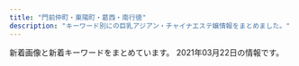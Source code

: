 ```yaml
---
title: "門前仲町・東陽町・葛西・南行徳"
description: "キーワード別にの巨乳アジアン・チャイナエステ嬢情報をまとめました。"
---
```


新着画像と新着キーワードをまとめています。
2021年03月22日の情報です。

<DmmAffiliateIns />
<KeywordTable
  shops={
    [
    {
        "station": "\u6d66\u5b89\u99c5\u5317\u53e3",
        "name": "LOVER",
        "keywords": {
            "\u80f8": 1,
            "F": 1,
            "89": 3,
            "86": 1,
            "90": 8,
            "88": 2
        },
        "url": "http://lover.esnavi.work/",
        "img_links": [
            "http://lover.esnavi.work/head.jpg",
            "http://lover.esnavi.work/2/uploadimg/1605023370.jpeg",
            "http://lover.esnavi.work/2/uploadimg/1608526967.jpeg",
            "http://lover.esnavi.work/2/uploadimg/1605023910.jpeg",
            "http://lover.esnavi.work/interior_t.jpg",
            "http://lover.esnavi.work/2/uploadimg/1605023598.jpeg",
            "http://lover.esnavi.work/2/uploadimg/1605022914.jpeg",
            "http://lover.esnavi.work/2/uploadimg/1605023116.jpeg",
            "http://lover.esnavi.work/2/uploadimg/1607932603.jpeg",
            "http://lover.esnavi.work/2/uploadimg/1615052463.jpeg",
            "http://lover.esnavi.work/2/uploadimg/1605023511.jpeg",
            "http://lover.esnavi.work/int1.png",
            "http://lover.esnavi.work/2/uploadimg/1605023215.jpeg",
            "http://lover.esnavi.work/2/uploadimg/1605024124.jpeg",
            "http://lover.esnavi.work/news.jpg",
            "http://lover.esnavi.work/2/uploadimg/1610349374.jpeg",
            "http://lover.esnavi.work/staff_t.jpg",
            "http://lover.esnavi.work/ac2.jpg",
            "http://lover.esnavi.work/2/uploadimg/1615989511.jpeg",
            "http://lover.esnavi.work/sys1.jpg",
            "http://lover.esnavi.work/int2.png",
            "http://lover.esnavi.work/2/uploadimg/1611986397.png"
        ]
    },
    {
        "img_links": [
            "http://akien.work/staff_7170_1544625837499078_1.jpg",
            "http://akien.work/head_2_4332_1544580584367843.jpg",
            "http://akien.work/jiejing5.jpg",
            "http://akien.work/5.jpeg",
            "http://akien.work/staff_7559_1547886875744350.jpg",
            "http://akien.work/fengjing2.jpg",
            "http://akien.work/6.jpeg",
            "http://akien.work/ditu.jpg",
            "http://akien.work/head_1_4332_15445805847677.jpg",
            "http://akien.work/head_4_4332_1544580584784110.jpg",
            "http://akien.work/jiejing2.jpg",
            "http://akien.work/jiejing4.jpg",
            "http://akien.work/jiejing6.jpg",
            "http://akien.work/staff_7170_1544625837499078.jpg",
            "http://akien.work/jiejing3.jpg",
            "http://akien.work/jiejing1.jpg"
        ],
        "station": "\u8239\u5800\u99c5\u5317\u53e3",
        "keywords": {},
        "name": "\u3084\u3059\u3089\u304e",
        "url": "http://akien.work/"
    },
    {
        "name": "\u591c\u6765\u9999",
        "station": "\u9580\u524d\u4ef2\u753a\u99c51\u756a\u51fa\u53e3",
        "img_links": [
            "http://www.yeraisha.esjp.info/photo_news/upimg/708855fa23e7b29bc6_1.jpg",
            "http://www.yeraisha.esjp.info/photo_news/upimg/287876012472ea7f2e_1.jpg",
            "http://www.yeraisha.esjp.info/files/001-02.jpg",
            "http://www.yeraisha.esjp.info/photo_news/upimg/103916020c5436cbc3_1.jpg",
            "http://www.yeraisha.esjp.info/files/003-03.jpg",
            "http://www.yeraisha.esjp.info/photo_news/upimg/287805fc9ed3c6dfd5_0.jpg",
            "http://www.yeraisha.esjp.info/files/015-02.jpg",
            "http://www.yeraisha.esjp.info/photo_news/upimg/96590602a02528f39e_1.jpg",
            "http://www.yeraisha.esjp.info/files/016-02.jpg",
            "http://www.yeraisha.esjp.info/photo_news/upimg/541995f8e7a123b0df_0.jpg",
            "http://www.yeraisha.esjp.info/photo_news/upimg/470435fe983ea66714_0.jpg",
            "http://www.yeraisha.esjp.info/files/003-02.jpg",
            "http://www.yeraisha.esjp.info/files/010-02.jpg",
            "http://www.yeraisha.esjp.info/files/014-02.jpg",
            "http://www.yeraisha.esjp.info/photo_news/upimg/541995f8e7a123b0df_1.jpg",
            "http://www.yeraisha.esjp.info/files/001-03.jpg",
            "http://www.yeraisha.esjp.info/photo_news/upimg/569645ff576e68a2f9_1.jpg",
            "http://www.yeraisha.esjp.info/images/m-top004.jpg",
            "http://www.yeraisha.esjp.info/files/014-03.jpg",
            "http://www.yeraisha.esjp.info/images/foot01.jpg",
            "http://www.yeraisha.esjp.info/files/007-03.jpg",
            "http://www.yeraisha.esjp.info/files/014.jpg",
            "http://www.yeraisha.esjp.info/photo_news/upimg/657035f9ba51dd5f6b_0.jpg",
            "http://www.yeraisha.esjp.info/images/m-head01.jpg",
            "http://www.yeraisha.esjp.info/files/003.jpg",
            "http://www.yeraisha.esjp.info/files/002.jpg",
            "http://www.yeraisha.esjp.info/files/016.jpg",
            "http://www.yeraisha.esjp.info/files/007.jpg",
            "http://www.yeraisha.esjp.info/images/call.png",
            "http://www.yeraisha.esjp.info/files/015.jpg",
            "http://www.yeraisha.esjp.info/files/010.jpg",
            "http://www.yeraisha.esjp.info/files/011.jpg",
            "http://www.yeraisha.esjp.info/files/011-03.jpg",
            "http://www.yeraisha.esjp.info/files/011-02.jpg",
            "http://www.yeraisha.esjp.info/files/001.jpg",
            "http://www.yeraisha.esjp.info/images/m-top003.jpg",
            "http://www.yeraisha.esjp.info/files/010-03.jpg",
            "http://www.yeraisha.esjp.info/photo_news/upimg/103916020c5436cbc3_0.jpg",
            "http://www.yeraisha.esjp.info/files/007-02.jpg",
            "http://www.yeraisha.esjp.info/files/002-02.jpg",
            "http://www.yeraisha.esjp.info/files/016-03.jpg",
            "http://www.yeraisha.esjp.info/files/002-03.jpg",
            "http://www.yeraisha.esjp.info/files/015-03.jpg"
        ],
        "keywords": {
            "86": 10,
            "D": 12,
            "88": 2,
            "C": 4,
            "87": 6
        },
        "url": "http://www.yeraisha.esjp.info/"
    },
    {
        "name": "\u3084\u3059\u3089\u304d",
        "keywords": {},
        "url": "http://k-rlx.com/",
        "station": "\u845b\u897f\u99c5\u535a\u7269\u9928\u53e3",
        "img_links": [
            "http://k-rlx.com/images/index_05.jpg",
            "http://k-rlx.com/images/index_14.jpg",
            "http://k-rlx.com/images/info_10.jpg",
            "http://k-rlx.com/girl/00.jpg",
            "http://k-rlx.com/girl/06.jpg",
            "http://k-rlx.com/girl/05.jpg",
            "http://k-rlx.com/images/index_16.jpg",
            "http://k-rlx.com/images/sub_foot.png",
            "http://k-rlx.com/images/index_22.jpg",
            "http://k-rlx.com/images/index_15.jpg",
            "http://k-rlx.com/images/index_27.jpg",
            "http://k-rlx.com/images/index_30.jpg",
            "http://k-rlx.com/images/staff_10.jpg",
            "http://k-rlx.com/girl/02.jpg",
            "http://k-rlx.com/images/index_06.jpg",
            "http://k-rlx.com/images/index_26.jpg",
            "http://k-rlx.com/images/index_13.jpg",
            "http://k-rlx.com/girl/04.jpg",
            "http://k-rlx.com/images/index_21.jpg",
            "http://k-rlx.com/images/rec_10.jpg",
            "http://k-rlx.com/images/index_23.jpg",
            "http://k-rlx.com/images/index_32.jpg",
            "http://k-rlx.com/images/index_12.jpg",
            "http://k-rlx.com/girl/01.jpg",
            "http://k-rlx.com/images/index_28.jpg",
            "http://k-rlx.com/images/index_04.jpg",
            "http://k-rlx.com/images/rec_11.jpg",
            "http://k-rlx.com/images/index_29.jpg",
            "http://k-rlx.com/images/index_31.jpg",
            "http://k-rlx.com/images/index_09.jpg",
            "http://k-rlx.com/images/index_17.jpg",
            "http://k-rlx.com/images/index_07.jpg",
            "http://k-rlx.com/images/index_08.jpg",
            "http://k-rlx.com/images/info_11.jpg",
            "http://k-rlx.com/images/index_01.jpg",
            "http://k-rlx.com/images/index_25.jpg",
            "http://k-rlx.com/images/index_20.jpg",
            "http://k-rlx.com/images/index_03.jpg",
            "http://k-rlx.com/images/index_10.jpg",
            "http://k-rlx.com/images/index_02.jpg",
            "http://k-rlx.com/images/index_24.jpg",
            "http://k-rlx.com/girl/03.jpg"
        ]
    },
    {
        "keywords": {
            "C": 6
        },
        "img_links": [
            "http://www.nuku-mori.xyz/images/sys.jpg",
            "http://www.nuku-mori.xyz/images/staff/2/mika.jpg",
            "http://www.nuku-mori.xyz/images/index-take_17.jpg",
            "http://www.nuku-mori.xyz/images/nav/c-nav-info.jpg",
            "http://www.nuku-mori.xyz/images/index-take_02.jpg",
            "http://www.nuku-mori.xyz/images/nav/index-t_staff.jpg",
            "http://www.nuku-mori.xyz/images/staff/2/nana.jpg",
            "http://www.nuku-mori.xyz/images/index-take_21.jpg",
            "http://www.nuku-mori.xyz/images/index-take_07.jpg",
            "http://www.nuku-mori.xyz/images/index-take_12.jpg",
            "http://www.nuku-mori.xyz/images/staff/yuri.jpg",
            "http://www.nuku-mori.xyz/images/index-take_09.jpg",
            "http://www.nuku-mori.xyz/pad/off2.jpg",
            "http://www.nuku-mori.xyz/images/nav/c-nav-sys.jpg",
            "http://www.nuku-mori.xyz/images/staff/2/yuki2.jpg",
            "http://www.nuku-mori.xyz/images/staff/2/ami.jpg",
            "http://www.nuku-mori.xyz/images/index-take_13.jpg",
            "http://www.nuku-mori.xyz/images/index-take_06.jpg"
        ],
        "name": "\u6e29\u3082\u308a",
        "station": "\u6771\u967d\u753a\u99c51\u756a\u51fa\u53e3",
        "url": "http://www.nuku-mori.xyz/"
    },
    {
        "keywords": {
            "E": 3,
            "D": 2,
            "C": 1,
            "85": 1,
            "86": 5
        },
        "station": "\u884c\u5fb3\u99c5\u5357\u53e3",
        "url": "http://aphrodite-est.xyz/",
        "img_links": [
            "http://aphrodite-est.xyz/img/nav-004.png",
            "http://aphrodite-est.xyz/img/cg02.png",
            "http://aphrodite-est.xyz/img/no.png",
            "http://aphrodite-est.xyz/img/cg03.png",
            "http://aphrodite-est.xyz/img/stb.jpg",
            "http://aphrodite-est.xyz/img/cg08.png",
            "http://aphrodite-est.xyz/img/top01.png",
            "http://aphrodite-est.xyz/img/cg06.png",
            "http://aphrodite-est.xyz/img/nav-003.png",
            "http://aphrodite-est.xyz/img/nav-002.png",
            "http://aphrodite-est.xyz/img/cg07.png",
            "http://aphrodite-est.xyz/img/tel.png",
            "http://aphrodite-est.xyz/img/cg09.png",
            "http://aphrodite-est.xyz/img/nav-001.png",
            "http://aphrodite-est.xyz/img/nav-006.png",
            "http://aphrodite-est.xyz/img/stt.jpg",
            "http://aphrodite-est.xyz/img/nav-005.png"
        ],
        "name": "\u30b3\u30b3\u30a2"
    },
    {
        "url": "http://massage-sweethoney.info/",
        "name": "sweet honey",
        "station": "\u9580\u524d\u4ef2\u753a\u99c56\u756a\u51fa\u53e3",
        "img_links": [
            "http://massage-sweethoney.info/img/st30.jpg",
            "http://massage-sweethoney.info/i/img/st26.jpg",
            "http://massage-sweethoney.info/img/st32.jpg",
            "http://massage-sweethoney.info/img/head.jpg",
            "http://massage-sweethoney.info/i/img/st29.jpg",
            "http://massage-sweethoney.info/i/img/paypay.jpg",
            "http://massage-sweethoney.info/i/img/st27.jpg",
            "http://massage-sweethoney.info/img/st31.jpg",
            "http://massage-sweethoney.info/img/st10.jpg",
            "http://massage-sweethoney.info/i/img/st9.jpg",
            "http://massage-sweethoney.info/i/img/r3.jpg",
            "http://massage-sweethoney.info/i/img/r4.jpg",
            "http://massage-sweethoney.info/img/st20.jpg",
            "http://massage-sweethoney.info/img/st23.jpg",
            "http://massage-sweethoney.info/i/img/st16.jpg",
            "http://massage-sweethoney.info/img/st16.jpg",
            "http://massage-sweethoney.info/i/img/st32.jpg",
            "http://massage-sweethoney.info/img/st27.jpg",
            "http://massage-sweethoney.info/i/img/r1.jpg",
            "http://massage-sweethoney.info/i/img/st28.jpg",
            "http://massage-sweethoney.info/i/img/st8.jpg",
            "http://massage-sweethoney.info/img/credit.jpg",
            "http://massage-sweethoney.info/img/mo.png",
            "http://massage-sweethoney.info/img/st026.jpg",
            "http://massage-sweethoney.info/i/img/r2.jpg",
            "http://massage-sweethoney.info/img/nos.jpg",
            "http://massage-sweethoney.info/img/st28.jpg",
            "http://massage-sweethoney.info/img/st9.jpg",
            "http://massage-sweethoney.info/img/st26.jpg",
            "http://massage-sweethoney.info/i/img/cre.jpg",
            "http://massage-sweethoney.info/img/bb.png",
            "http://massage-sweethoney.info/i/img/st20.jpg",
            "http://massage-sweethoney.info/i/img/st31.jpg",
            "http://massage-sweethoney.info/i/img/st30.jpg",
            "http://massage-sweethoney.info/img/st29.jpg",
            "http://massage-sweethoney.info/img/st21.jpg",
            "http://massage-sweethoney.info/img/st8.jpg"
        ],
        "keywords": {
            "87": 4,
            "86": 8,
            "88": 3
        }
    },
    {
        "station": "\u9580\u524d\u4ef2\u753a\u99c56\u756a\u51fa\u53e3",
        "url": "http://www.momiyoshi.mesthe.com/",
        "name": "momiyoshi",
        "keywords": {
            "85": 8,
            "86": 12,
            "C": 12,
            "D": 24,
            "87": 16
        },
        "img_links": [
            "http://www.momiyoshi.mesthe.com/images/btn2.png",
            "http://www.momiyoshi.mesthe.com/files/013-02.jpg",
            "http://www.momiyoshi.mesthe.com/files/003-02.jpg",
            "http://www.momiyoshi.mesthe.com/images/mainImg_sub2.jpg",
            "http://www.momiyoshi.mesthe.com/images/icon_staff.png",
            "http://www.momiyoshi.mesthe.com/files/001.jpg",
            "http://www.momiyoshi.mesthe.com/files/008.jpg",
            "http://www.momiyoshi.mesthe.com/images/icon_top.png",
            "http://www.momiyoshi.mesthe.com/files/011-02.jpg",
            "http://www.momiyoshi.mesthe.com/images/icon_tel.png",
            "http://www.momiyoshi.mesthe.com/files/002.jpg",
            "http://www.momiyoshi.mesthe.com/files/003.jpg",
            "http://www.momiyoshi.mesthe.com/files/012.jpg",
            "http://www.momiyoshi.mesthe.com/files/013.jpg",
            "http://www.momiyoshi.mesthe.com/files/002-02.jpg",
            "http://www.momiyoshi.mesthe.com/files/005-02.jpg",
            "http://www.momiyoshi.mesthe.com/files/012-02.jpg",
            "http://www.momiyoshi.mesthe.com/files/008-02.jpg",
            "http://www.momiyoshi.mesthe.com/images/icon_info.png",
            "http://www.momiyoshi.mesthe.com/files/001-02.jpg",
            "http://www.momiyoshi.mesthe.com/files/005.jpg",
            "http://www.momiyoshi.mesthe.com/files/011.jpg",
            "http://www.momiyoshi.mesthe.com/files/004-02.jpg",
            "http://www.momiyoshi.mesthe.com/images/mainImg_sub.jpg",
            "http://www.momiyoshi.mesthe.com/files/004.jpg"
        ]
    },
    {
        "keywords": {},
        "url": "http://arelaxchel.este88.com/",
        "img_links": [
            "http://arelaxchel.este88.com/gals/sayuri1.jpg",
            "http://arelaxchel.este88.com/images/r02.jpg",
            "http://arelaxchel.este88.com/images/momo1.jpg",
            "http://arelaxchel.este88.com/img/momo1.jpg",
            "http://arelaxchel.este88.com/images/kixyoko1.jpg",
            "http://arelaxchel.este88.com/images/kaori1.jpg",
            "http://arelaxchel.este88.com/images/r01.jpg",
            "http://arelaxchel.este88.com/gals/risa1.jpg",
            "http://arelaxchel.este88.com/img/mika1.jpg",
            "http://arelaxchel.este88.com/img/kixyoko1.jpg",
            "http://arelaxchel.este88.com/images/ph1.jpg",
            "http://arelaxchel.este88.com/img/kaori1.jpg",
            "http://arelaxchel.este88.com/images/r04.jpg",
            "http://arelaxchel.este88.com/gals/koko1.jpg",
            "http://arelaxchel.este88.com/images/mika1.jpg"
        ],
        "name": "\u7483\u6765",
        "station": "\u6d66\u5b89\u99c5\u5357\u53e3"
    },
    {
        "station": "\u845b\u897f\u99c5",
        "name": "\u5922\u306e\u697d\u5712",
        "url": "https://hananokoi.tyo.ac/",
        "img_links": [],
        "keywords": {}
    },
    {
        "station": "\u9580\u524d\u4ef2\u753a\u99c54\u756a\u53e3",
        "keywords": {
            "87": 4,
            "86": 2,
            "C": 2,
            "88": 2,
            "D": 6
        },
        "url": "http://www.bestlove.esjp.info/",
        "name": "Best Love",
        "img_links": [
            "http://www.bestlove.esjp.info/photo_news/upimg/61950600fc59c3ddfa_1.jpg",
            "http://www.bestlove.esjp.info/images/m-top-right04.jpg",
            "http://www.bestlove.esjp.info/files/002.jpg",
            "http://www.bestlove.esjp.info/photo_news/upimg/65783603359bb2417b_1.jpg",
            "http://www.bestlove.esjp.info/photo_news/upimg/61950600fc59c3ddfa_0.jpg",
            "http://www.bestlove.esjp.info/files/001.jpg",
            "http://www.bestlove.esjp.info/images/m-top03.jpg",
            "http://www.bestlove.esjp.info/images/m-top-right01.jpg",
            "http://www.bestlove.esjp.info/images/call.png",
            "http://www.bestlove.esjp.info/images/top-left01.jpg",
            "http://www.bestlove.esjp.info/files/004.jpg",
            "http://www.bestlove.esjp.info/images/m-yejiao.jpg",
            "http://www.bestlove.esjp.info/images/m-right.jpg",
            "http://www.bestlove.esjp.info/images/m-top02.jpg",
            "http://www.bestlove.esjp.info/files/003.jpg",
            "http://www.bestlove.esjp.info/photo_news/upimg/65783603359bb2417b_0.jpg",
            "http://www.bestlove.esjp.info/images/m-head.jpg",
            "http://www.bestlove.esjp.info/images/m-left.jpg",
            "http://www.bestlove.esjp.info/images/m-top-right02.jpg",
            "http://www.bestlove.esjp.info/images/m-top-right03.jpg"
        ]
    },
    {
        "name": "\u6d77\u306e\u611b",
        "url": "http://www.uminoai.esjp.info/",
        "img_links": [
            "http://www.uminoai.esjp.info/files/002-02.jpg",
            "http://www.uminoai.esjp.info/files/005.jpg",
            "http://www.uminoai.esjp.info/files/008.jpg",
            "http://www.uminoai.esjp.info/files/007-03.jpg",
            "http://www.uminoai.esjp.info/files/013-03.jpg",
            "http://www.uminoai.esjp.info/files/002.jpg",
            "http://www.uminoai.esjp.info/files/001.jpg",
            "http://www.uminoai.esjp.info/files/014-02.jpg",
            "http://www.uminoai.esjp.info/files/012-02.jpg",
            "http://www.uminoai.esjp.info/files/007.jpg",
            "http://www.uminoai.esjp.info/img/top-img03.png",
            "http://www.uminoai.esjp.info/img/top-img02.png",
            "http://www.uminoai.esjp.info/files/014-03.jpg",
            "http://www.uminoai.esjp.info/files/004.jpg",
            "http://www.uminoai.esjp.info/files/004-03.jpg",
            "http://www.uminoai.esjp.info/files/006-02.jpg",
            "http://www.uminoai.esjp.info/files/004-02.jpg",
            "http://www.uminoai.esjp.info/files/010.jpg",
            "http://www.uminoai.esjp.info/img/tel.png",
            "http://www.uminoai.esjp.info/img/top-img01.png",
            "http://www.uminoai.esjp.info/files/005-03.jpg",
            "http://www.uminoai.esjp.info/files/013-02.jpg",
            "http://www.uminoai.esjp.info/files/005-02.jpg",
            "http://www.uminoai.esjp.info/photo_news/upimg/4680160065b2064ff1_0.jpg",
            "http://www.uminoai.esjp.info/files/015.jpg",
            "http://www.uminoai.esjp.info/files/015-02.jpg",
            "http://www.uminoai.esjp.info/files/002-03.jpg",
            "http://www.uminoai.esjp.info/files/001-03.jpg",
            "http://www.uminoai.esjp.info/files/012-03.jpg",
            "http://www.uminoai.esjp.info/files/003.jpg",
            "http://www.uminoai.esjp.info/files/003-02.jpg",
            "http://www.uminoai.esjp.info/files/003-03.jpg",
            "http://www.uminoai.esjp.info/files/008-02.jpg",
            "http://www.uminoai.esjp.info/files/012.jpg",
            "http://www.uminoai.esjp.info/files/011-02.jpg",
            "http://www.uminoai.esjp.info/files/008-03.jpg",
            "http://www.uminoai.esjp.info/files/006.jpg",
            "http://www.uminoai.esjp.info/files/011-03.jpg",
            "http://www.uminoai.esjp.info/files/014.jpg",
            "http://www.uminoai.esjp.info/files/007-02.jpg",
            "http://www.uminoai.esjp.info/files/015-03.jpg",
            "http://www.uminoai.esjp.info/files/011.jpg",
            "http://www.uminoai.esjp.info/files/001-02.jpg",
            "http://www.uminoai.esjp.info/files/013.jpg",
            "http://www.uminoai.esjp.info/files/006-03.jpg",
            "http://www.uminoai.esjp.info/files/010-02.jpg",
            "http://www.uminoai.esjp.info/img/call.png",
            "http://www.uminoai.esjp.info/files/010-03.jpg"
        ],
        "keywords": {
            "84": 2,
            "D": 4,
            "F": 2,
            "85": 8,
            "87": 2,
            "86": 2,
            "91": 2,
            "E": 6,
            "90": 2,
            "G": 4,
            "89": 8,
            "C": 12
        },
        "station": "\u845b\u897f\u99c5\u5317\u53e3"
    },
    {
        "url": "http://www.barbie.esthejp.com/",
        "keywords": {
            "D": 8,
            "E": 2,
            "88": 2,
            "87": 6,
            "C": 13,
            "86": 2
        },
        "station": "\u9580\u524d\u4ef2\u753a\u99c54\u756a\u53e3",
        "img_links": [
            "http://www.barbie.esthejp.com/files/002.jpg",
            "http://www.barbie.esthejp.com/img/goback.jpg",
            "http://www.barbie.esthejp.com/files/011-02.jpg",
            "http://www.barbie.esthejp.com/files/010.jpg",
            "http://www.barbie.esthejp.com/img/btn_side_mobile.jpg",
            "http://www.barbie.esthejp.com/img/btn_blog.png",
            "http://www.barbie.esthejp.com/files/001.jpg",
            "http://www.barbie.esthejp.com/img/pickup.jpg",
            "http://www.barbie.esthejp.com/img/tel.png",
            "http://www.barbie.esthejp.com/files/003-02.jpg",
            "http://www.barbie.esthejp.com/files/001-02.jpg",
            "http://www.barbie.esthejp.com/files/010-02.jpg",
            "http://www.barbie.esthejp.com/files/002-02.jpg",
            "http://www.barbie.esthejp.com/files/011.jpg",
            "http://www.barbie.esthejp.com/img/ttl_info.png",
            "http://www.barbie.esthejp.com/img/ttl_news.png",
            "http://www.barbie.esthejp.com/files/003.jpg"
        ],
        "name": "Barbie \uff5e\u30d0\u30fc\u30d3\u30fc\uff5e"
    },
    {
        "keywords": {},
        "img_links": [],
        "url": "https://cg.uouono.com/",
        "name": "CUTE GIRLS",
        "station": "\u897f\u845b\u897f\u99c5\u5357\u53e3"
    },
    {
        "url": "http://cuorea-massage.work/",
        "station": "\u6771\u967d\u753a\u99c54\u756a\u51fa\u53e3",
        "img_links": [
            "http://cuorea-massage.work/img/sta22.jpg",
            "http://cuorea-massage.work/img/s12.jpg",
            "http://cuorea-massage.work/img/st11.jpg",
            "http://cuorea-massage.work/i/img/sta16.jpg",
            "http://cuorea-massage.work/i/img/sta4.jpg",
            "http://cuorea-massage.work/img/fla.jpg",
            "http://cuorea-massage.work/i/img/sta17.jpg",
            "http://cuorea-massage.work/img/sta21.jpg",
            "http://cuorea-massage.work/i/img/r3.jpg",
            "http://cuorea-massage.work/img/sta17.jpg",
            "http://cuorea-massage.work/img/st12.jpg",
            "http://cuorea-massage.work/img/m6.jpg",
            "http://cuorea-massage.work/img/m60.jpg",
            "http://cuorea-massage.work/img/st15.jpg",
            "http://cuorea-massage.work/i/img/sta12.jpg",
            "http://cuorea-massage.work/img/st1.jpg",
            "http://cuorea-massage.work/img/sta1.jpg",
            "http://cuorea-massage.work/img/st015.jpg",
            "http://cuorea-massage.work/img/m40.jpg",
            "http://cuorea-massage.work/i/img/sta23.jpg",
            "http://cuorea-massage.work/img/sta12.jpg",
            "http://cuorea-massage.work/img/s23.jpg",
            "http://cuorea-massage.work/img/m1.jpg",
            "http://cuorea-massage.work/img/credit.jpg",
            "http://cuorea-massage.work/i/img/sta22.jpg",
            "http://cuorea-massage.work/img/sta15.jpg",
            "http://cuorea-massage.work/i/img/sta19.jpg",
            "http://cuorea-massage.work/i/img/sta24.jpg",
            "http://cuorea-massage.work/img/st13.jpg",
            "http://cuorea-massage.work/i/img/sta15.jpg",
            "http://cuorea-massage.work/img/sta19.jpg",
            "http://cuorea-massage.work/img/fla-2.jpg",
            "http://cuorea-massage.work/img/s21.jpg",
            "http://cuorea-massage.work/img/m2.jpg",
            "http://cuorea-massage.work/img/st16.jpg",
            "http://cuorea-massage.work/img/st17.jpg",
            "http://cuorea-massage.work/i/img/sta11.jpg",
            "http://cuorea-massage.work/i/img/r2.jpg",
            "http://cuorea-massage.work/i/img/paypay.jpg",
            "http://cuorea-massage.work/img/sta16.jpg",
            "http://cuorea-massage.work/img/m4.jpg",
            "http://cuorea-massage.work/img/m50.jpg",
            "http://cuorea-massage.work/img/sta7.jpg",
            "http://cuorea-massage.work/img/st23.jpg",
            "http://cuorea-massage.work/i/img/sta21.jpg",
            "http://cuorea-massage.work/img/botton.jpg",
            "http://cuorea-massage.work/i/img/sta1.jpg",
            "http://cuorea-massage.work/img/s24.jpg",
            "http://cuorea-massage.work/img/m5.jpg",
            "http://cuorea-massage.work/i/img/sta7.jpg",
            "http://cuorea-massage.work/img/st22.jpg",
            "http://cuorea-massage.work/img/st19.jpg",
            "http://cuorea-massage.work/img/m30.jpg",
            "http://cuorea-massage.work/img/sta23.jpg",
            "http://cuorea-massage.work/img/head.jpg",
            "http://cuorea-massage.work/img/s11.jpg",
            "http://cuorea-massage.work/img/s15.jpg",
            "http://cuorea-massage.work/img/s13.jpg",
            "http://cuorea-massage.work/img/s1.jpg",
            "http://cuorea-massage.work/img/sta4.jpg",
            "http://cuorea-massage.work/img/m20.jpg",
            "http://cuorea-massage.work/img/sta11.jpg",
            "http://cuorea-massage.work/img/nos.jpg",
            "http://cuorea-massage.work/img/m3.jpg",
            "http://cuorea-massage.work/img/sta13.jpg",
            "http://cuorea-massage.work/img/st4.jpg",
            "http://cuorea-massage.work/img/s4.jpg",
            "http://cuorea-massage.work/img/st04.jpg",
            "http://cuorea-massage.work/img/s16.jpg",
            "http://cuorea-massage.work/i/img/nos.jpg",
            "http://cuorea-massage.work/img/sta24.jpg",
            "http://cuorea-massage.work/i/img/r1.jpg",
            "http://cuorea-massage.work/img/s7.jpg",
            "http://cuorea-massage.work/img/s19.jpg",
            "http://cuorea-massage.work/img/st7.jpg",
            "http://cuorea-massage.work/img/s22.jpg",
            "http://cuorea-massage.work/img/st24.jpg",
            "http://cuorea-massage.work/i/img/st21.jpg",
            "http://cuorea-massage.work/img/st21.jpg"
        ],
        "keywords": {
            "E": 9,
            "85": 3,
            "D": 21,
            "86": 15,
            "C": 22,
            "88": 6,
            "87": 7
        },
        "name": "\u30af\u30aa\u30ec\u30a2"
    },
    {
        "keywords": {},
        "station": "\u7be0\u5d0e\u99c5\u5317\u53e3",
        "name": "Shamballa\uff5e\u30b7\u30e3\u30f3\u30d0\u30e9",
        "url": "http://hi-msg.com/shamballa/",
        "img_links": []
    },
    {
        "name": "\u685c",
        "station": "\u897f\u845b\u897f\u99c5\u5357\u53e3",
        "img_links": [
            "http://sakura-est.xyz/images/mobile.png",
            "http://sakura-est.xyz/images/pickt.png",
            "http://eskk.sakura-est.xyz/uploads//g2-225x300.jpg",
            "http://sakura-est.xyz/images/newt.png",
            "http://sakura-est.xyz/images/tite-staff.png",
            "http://sakura-est.xyz/images/r03.jpg",
            "http://sakura-est.xyz/images/r01.jpg",
            "http://eskk.sakura-est.xyz/uploads//g5-225x300.jpg",
            "http://sakura-est.xyz/images/r04.jpg",
            "http://sakura-est.xyz/images/gat.png",
            "http://sakura-est.xyz/images/g0.jpg",
            "http://eskk.sakura-est.xyz/uploads//g1-225x300.jpg",
            "http://eskk.sakura-est.xyz/uploads//g4.jpg",
            "http://sakura-est.xyz/images/r02.jpg"
        ],
        "url": "http://sakura-est.xyz/",
        "keywords": {
            "C": 11
        }
    },
    {
        "keywords": {
            "D": 2,
            "E": 4,
            "84": 2,
            "88": 8,
            "C": 16,
            "F": 4,
            "87": 2
        },
        "url": "http://www.mens-royal.com/",
        "name": "Royal\uff5e\u30ed\u30a4\u30e4\u30eb\uff5e",
        "img_links": [
            "http://www.mens-royal.com/files/067.jpg",
            "http://www.mens-royal.com/files/063.jpg",
            "http://www.mens-royal.com/files/057.jpg",
            "http://www.mens-royal.com/images/s_pick.png",
            "http://www.mens-royal.com/images/s_staff.png",
            "http://www.mens-royal.com/images/link/koko_200x40.png",
            "http://www.mens-royal.com/images/girl-z2.jpg",
            "http://www.mens-royal.com/files/071-02.jpg",
            "http://www.mens-royal.com/files/071.jpg",
            "http://www.mens-royal.com/files/072-02.jpg",
            "http://www.mens-royal.com/images/s_mobile.png",
            "http://www.mens-royal.com/images/top02.jpg",
            "http://www.mens-royal.com/files/042-02.jpg",
            "http://www.mens-royal.com/images/room4.jpg",
            "http://www.mens-royal.com/images/s_link.png",
            "http://www.mens-royal.com/files/063-02.jpg",
            "http://www.mens-royal.com/files/057-02.jpg",
            "http://www.mens-royal.com/images/mobile.jpg",
            "http://www.mens-royal.com/files/072.jpg",
            "http://www.mens-royal.com/files/042.jpg",
            "http://www.mens-royal.com/images/top01.jpg",
            "http://www.mens-royal.com/images/room3.jpg",
            "http://www.mens-royal.com/images/room1.jpg",
            "http://www.mens-royal.com/images/room2.jpg",
            "http://www.mens-royal.com/images/s_news.png",
            "http://www.mens-royal.com/files/067-02.jpg",
            "http://www.mens-royal.com/images/girl-z1.jpg",
            "http://www.mens-royal.com/images/nbj3.jpg"
        ],
        "station": "\u845b\u897f\u99c5\u897f\u53e3"
    },
    {
        "station": "\u9580\u524d\u4ef2\u753a\u99c53\u756a\u53e3",
        "url": "http://lamar-massage.work/",
        "img_links": [
            "http://lamar-massage.work/img/ss14.png",
            "http://lamar-massage.work/img/st33.png",
            "http://lamar-massage.work/img/mo.png",
            "http://lamar-massage.work/img/st32.png",
            "http://lamar-massage.work/img/sta34.jpg",
            "http://lamar-massage.work/img/link-1.png",
            "http://lamar-massage.work/img/st30.png",
            "http://lamar-massage.work/i/img/top.jpg",
            "http://lamar-massage.work/i/img/sta24.png",
            "http://lamar-massage.work/img/sta29.png",
            "http://lamar-massage.work/img/st28.png",
            "http://lamar-massage.work/img/s30.png",
            "http://lamar-massage.work/i/img/sta29.png",
            "http://lamar-massage.work/img/s31.png",
            "http://lamar-massage.work/i/img/sta34.jpg",
            "http://lamar-massage.work/i/img/r3.jpg",
            "http://lamar-massage.work/img/st14.png",
            "http://lamar-massage.work/i/img/sta32.png",
            "http://lamar-massage.work/i/img/sta31.png",
            "http://lamar-massage.work/i/img/sta23.png",
            "http://lamar-massage.work/i/img/r2.jpg",
            "http://lamar-massage.work/img/sta33.png",
            "http://lamar-massage.work/i/img/sta33.png",
            "http://lamar-massage.work/img/s14.png",
            "http://lamar-massage.work/img/s34.jpg",
            "http://lamar-massage.work/img/s32.png",
            "http://lamar-massage.work/img/link-4.png",
            "http://lamar-massage.work/i/img/sta14.png",
            "http://lamar-massage.work/i/img/sta35.jpg",
            "http://lamar-massage.work/img/sta30.png",
            "http://lamar-massage.work/img/sta28.png",
            "http://lamar-massage.work/img/st29.png",
            "http://lamar-massage.work/img/link-3.png",
            "http://lamar-massage.work/img/sta32.png",
            "http://lamar-massage.work/img/sta35.jpg",
            "http://lamar-massage.work/img/bottom.png",
            "http://lamar-massage.work/img/s35.jpg",
            "http://lamar-massage.work/img/link-2.png",
            "http://lamar-massage.work/i/img/sta30.png",
            "http://lamar-massage.work/img/ss35.jpg",
            "http://lamar-massage.work/img/nos.png",
            "http://lamar-massage.work/img/st31.png",
            "http://lamar-massage.work/img/st35.jpg",
            "http://lamar-massage.work/i/img/sm.jpg",
            "http://lamar-massage.work/img/st34.jpg",
            "http://lamar-massage.work/i/img/r4.jpg",
            "http://lamar-massage.work/img/s28.png",
            "http://lamar-massage.work/img/sta31.png",
            "http://lamar-massage.work/img/head.png",
            "http://lamar-massage.work/img/sta14.png",
            "http://lamar-massage.work/i/img/sta28.png"
        ],
        "keywords": {
            "87": 3,
            "C": 17,
            "88": 5,
            "86": 1
        },
        "name": "\u30e9\u30fb\u30e1\u30fc\u30eb"
    },
    {
        "url": "http://hi-msg.com/mi/",
        "img_links": [
            "http://hi-msg.com/mi/img/fla.jpg",
            "http://hi-msg.com/mi/img/s-2.jpg",
            "http://hi-msg.com/mi/img/p-2.jpg",
            "http://hi-msg.com/mi/img/p-00.jpg",
            "http://hi-msg.com/mi/img/botton.jpg",
            "http://hi-msg.com/mi/img/p-9.jpg",
            "http://hi-msg.com/mi/img/p-5.jpg",
            "http://hi-msg.com/mi/img/p-7.jpg",
            "http://hi-msg.com/mi/img/p-3.jpg",
            "http://hi-msg.com/mi/img/p-10.jpg",
            "http://hi-msg.com/mi/img/p-4.jpg",
            "http://hi-msg.com/mi/img/fla-1.jpg",
            "http://hi-msg.com/mi/img/no.png",
            "http://hi-msg.com/mi/img/p-6.jpg",
            "http://hi-msg.com/mi/img/p-8.jpg",
            "http://hi-msg.com/mi/img/p-1.jpg",
            "http://hi-msg.com/mi/img/staff-list-top.jpg"
        ],
        "name": "\u7f8e",
        "keywords": {},
        "station": "\u884c\u5fb3\u99c5"
    },
    {
        "keywords": {},
        "name": "\u30e6\u30ea\u3061\u3083\u3093",
        "img_links": [
            "http://yurichan.info/picture/top22.png",
            "http://yurichan.info/picture/photo3.png",
            "http://yurichan.info/uploads/210322/1-21032209452GP.jpg",
            "http://yurichan.info/uploads/201105/1-2011051P21C63.jpg",
            "http://yurichan.info/html/dianna_jing/images/room1.jpg",
            "http://yurichan.info/picture/i_therapist.png",
            "http://yurichan.info/uploads/201116/1-201116132154547.jpg",
            "http://yurichan.info/picture/end.png",
            "http://yurichan.info/picture/s_staff.png",
            "http://yurichan.info/html/dianna_jing/images/room4.jpg",
            "http://yurichan.info/html/dianna_jing/images/room3.jpg",
            "http://yurichan.info/uploads/210222/1-2102220T0412K.jpg",
            "http://yurichan.info/uploads/201105/1-2011051P23WW.jpg",
            "http://yurichan.info/uploads/201105/1-2011051P31MW.jpg",
            "http://yurichan.info/picture/s_new.png",
            "http://yurichan.info/picture/top23.png",
            "http://yurichan.info/uploads/210219/1-210219153SC08.jpg",
            "http://yurichan.info/html/dianna_jing/images/room2.jpg"
        ],
        "url": "http://yurichan.info/",
        "station": "\u884c\u5fb3\u99c5\u5357\u53e3"
    },
    {
        "url": "http://youandme.jpest.net/",
        "name": "You And Me",
        "station": "\u9580\u524d\u4ef2\u753a\u99c52\u756a\u51fa\u53e3",
        "keywords": {},
        "img_links": [
            "http://youandme.jpest.net/uploads//sites/19/2020/12/a4.jpg",
            "http://youandme.jpest.net/uploads//sites/19/2020/09/s_staff.png",
            "http://youandme.jpest.net/uploads//sites/19/elementor/thumbs/g3-2-ovtnoxj0herfda8sgqdu3i0ozso844lr0cceku1toc.jpg",
            "http://youandme.jpest.net/uploads//sites/19/2020/09/top-4.jpg",
            "http://youandme.jpest.net/uploads//sites/19/2020/09/news.jpg",
            "http://youandme.jpest.net/uploads//sites/19/2021/02/g3.jpg",
            "http://youandme.jpest.net/uploads//sites/19/2020/09/mobile.jpg",
            "http://youandme.jpest.net/uploads//sites/19/2020/09/g3-2.jpg",
            "http://youandme.jpest.net/uploads//sites/19/2020/09/g5-1.jpg",
            "http://youandme.jpest.net/uploads//sites/19/2020/12/a2.jpg",
            "http://youandme.jpest.net/uploads//sites/19/2020/09/g2-2.jpg",
            "http://youandme.jpest.net/uploads//sites/19/elementor/thumbs/g5-1-ovsa7s6s06i59zgm4bkysgtdltq5bskh4h6fo0z69o.jpg",
            "http://youandme.jpest.net/uploads//sites/19/2020/09/r3.jpg",
            "http://youandme.jpest.net/uploads//sites/19/2020/10/1.jpg",
            "http://youandme.jpest.net/uploads//sites/19/2020/12/a1.jpg",
            "http://youandme.jpest.net/uploads//sites/19/2020/12/a3.jpg",
            "http://youandme.jpest.net/uploads//sites/19/2020/09/1.jpg",
            "http://youandme.jpest.net/uploads//sites/19/2020/09/g4-2.jpg",
            "http://youandme.jpest.net/uploads//sites/19/elementor/thumbs/1-own10vfe1hff8c8ts2x3c73w1gcky7tazd16hc9jek.jpg",
            "http://youandme.jpest.net/uploads//sites/19/2020/09/r2.jpg",
            "http://youandme.jpest.net/uploads//sites/19/elementor/thumbs/g2-2-ovtno69oz7q40lcdvwlnl6wbrmekwwlj8lfbnt68os.jpg",
            "http://youandme.jpest.net/uploads//sites/19/elementor/thumbs/g4-2-ovtnpx8vp44bmgswo5tnq907kfs68mjjt94utckv3w.jpg",
            "http://youandme.jpest.net/uploads//sites/19/2020/09/r1.jpg",
            "http://youandme.jpest.net/uploads//sites/19/2020/09/r4.jpg",
            "http://youandme.jpest.net/uploads//sites/19/2020/09/pick.jpg",
            "http://youandme.jpest.net/uploads//sites/19/2020/09/top1-4.jpg"
        ]
    },
    {
        "station": "\u6771\u967d\u753a\u99c52\u756a\u51fa\u53e3",
        "url": "http://green-es.info/",
        "keywords": {
            "89": 1,
            "87": 2,
            "86": 1,
            "92": 1,
            "85": 1
        },
        "name": "\u30b0\u30ea\u30fc\u30f3",
        "img_links": [
            "http://green-es.info/img/risa1.jpg",
            "http://green-es.info/images/6.jpg",
            "http://green-es.info/images/mobile.jpg",
            "http://green-es.info/images/rem.jpg",
            "http://green-es.info/img/yuki.jpg",
            "http://green-es.info/images/staff_t.jpg",
            "http://green-es.info/images/3.jpg",
            "http://green-es.info/img/eri.jpg",
            "http://green-es.info/img/yuki1.jpg",
            "http://green-es.info/img/koko1.jpg",
            "http://green-es.info/img/eri1.jpg",
            "http://green-es.info/img/rika.jpg",
            "http://green-es.info/images/interior_t.jpg",
            "http://green-es.info/img/haru.jpg",
            "http://green-es.info/images/news.jpg",
            "http://green-es.info/images/2.jpg",
            "http://green-es.info/images/1.jpg",
            "http://green-es.info/images/tp.png",
            "http://green-es.info/img/haru1.jpg",
            "http://green-es.info/img/koko.jpg",
            "http://green-es.info/img/risa.jpg",
            "http://green-es.info/images/4.jpg",
            "http://green-es.info/images/interior.png",
            "http://green-es.info/images/tt.jpg",
            "http://green-es.info/img/rika1.jpg",
            "http://green-es.info/images/5.jpg"
        ]
    },
    {
        "url": "http://www.styleone.cf/sk/",
        "keywords": {
            "90": 1,
            "C": 9,
            "89": 1,
            "88": 1,
            "87": 1
        },
        "name": "\u723d\u5065",
        "station": "\u845b\u897f\u99c5\u5357\u53e3",
        "img_links": [
            "http://www.styleone.cf/sk/wp-content/themes/800/picture/end.jpg",
            "http://www.styleone.cf/sk/wp-content/themes/800/picture/lb.png",
            "http://www.styleone.cf/sk/room/images/room2.jpg",
            "http://www.styleone.cf/sk/wp-content/themes/800/picture/tit_staff.jpg",
            "http://www.styleone.cf/sk/wp-content/themes/800/images/bg_comend.jpg",
            "http://www.styleone.cf/sk/wp-content/themes/800/picture/tit_pick.jpg",
            "http://www.styleone.cf/sk/wp-content/themes/800/picture/pic_girl04.jpg",
            "http://www.styleone.cf/sk/wp-content/themes/800/picture/pic_girl01.jpg",
            "http://www.styleone.cf/sk/wp-content/themes/800/picture/top.png",
            "http://www.styleone.cf/sk/wp-content/themes/800/images/border-bottom.png",
            "http://www.styleone.cf/sk/wp-content/themes/800/picture/rb.png",
            "http://www.styleone.cf/sk/wp-content/themes/800/picture/border-bottom.png",
            "http://www.styleone.cf/sk/wp-content/themes/800/images/end.jpg",
            "http://www.styleone.cf/sk/wp-content/themes/800/picture/bg_comend.jpg",
            "http://www.styleone.cf/sk/wp-content/themes/800/picture/tit_news.png",
            "http://www.styleone.cf/sk/wp-content/themes/800/picture/side_mobile.png",
            "http://www.styleone.cf/sk/wp-content/themes/800/picture/pic_girl02.jpg",
            "http://www.styleone.cf/sk/wp-content/themes/800/picture/girl.png",
            "http://www.styleone.cf/sk/room/images/room3.jpg",
            "http://www.styleone.cf/sk/room/images/room1.jpg",
            "http://www.styleone.cf/sk/wp-content/themes/800/picture/pic_girl03.jpg",
            "http://www.styleone.cf/sk/room/images/room4.jpg"
        ]
    },
    {
        "station": "\u884c\u5fb3\u99c5\u5357\u53e3",
        "keywords": {
            "G": 4,
            "E": 10,
            "F": 2
        },
        "name": "\u884c\u5fb3\u5b66\u5712",
        "url": "http://gakuen.xyz.mn/",
        "img_links": [
            "http://gakuen.xyz.mn/images/g15.jpg",
            "http://gakuen.xyz.mn/photos/sites/71/2019/12/2019121619230170.jpg",
            "http://gakuen.xyz.mn/images/g17.jpg",
            "http://gakuen.xyz.mn/images/g8.jpg",
            "http://gakuen.xyz.mn/photos/sites/71/2020/02/2020021414323643.jpg",
            "http://gakuen.xyz.mn/photos/sites/71/2019/10/2019101811500268.jpg",
            "http://gakuen.xyz.mn/images/staff_bj3.jpg",
            "http://gakuen.xyz.mn/photos/sites/71/2019/10/2019101811390877.jpg",
            "http://gakuen.xyz.mn/photos/sites/71/2020/12/2020122014304059.jpg",
            "http://gakuen.xyz.mn/photos/sites/71/2019/10/2019102420321841.jpg",
            "http://gakuen.xyz.mn/images/info2.jpg",
            "http://gakuen.xyz.mn/images/g1.jpg",
            "http://gakuen.xyz.mn/photos/sites/71/2020/01/2020010713385696.jpg",
            "http://gakuen.xyz.mn/images/top.jpg",
            "http://gakuen.xyz.mn/photos/sites/71/2020/09/2020092819121522.jpg",
            "http://gakuen.xyz.mn/images/pick.jpg",
            "http://gakuen.xyz.mn/photos/sites/71/2020/10/2020100218100763-e1601629820385.jpeg",
            "http://gakuen.xyz.mn/images/g2.jpg",
            "http://gakuen.xyz.mn/images/info.jpg",
            "http://gakuen.xyz.mn/photos/sites/71/2020/01/2020011015294716-e1614752978793.jpg",
            "http://gakuen.xyz.mn/photos/sites/71/2019/10/2019102816572380.jpg",
            "http://gakuen.xyz.mn/photos/sites/71/2020/10/2020100218202785.jpg",
            "http://gakuen.xyz.mn/photos/sites/71/2020/02/202002221023280.jpg",
            "http://gakuen.xyz.mn/photos/sites/71/2019/09/2019092719211853.jpg",
            "http://gakuen.xyz.mn/photos/sites/71/2020/06/2020062103465735-e1592678831205.jpeg",
            "http://gakuen.xyz.mn/photos/sites/71/2020/04/2020040816463188.jpg",
            "http://gakuen.xyz.mn/images/1.jpg",
            "http://gakuen.xyz.mn/photos/sites/71/2020/02/2020020317060366.jpg",
            "http://gakuen.xyz.mn/images/g13.jpg",
            "http://gakuen.xyz.mn/photos/sites/71/2020/02/2020022618290662.jpg",
            "http://gakuen.xyz.mn/images/news1.jpg",
            "http://gakuen.xyz.mn/images/g7.jpg",
            "http://gakuen.xyz.mn/photos/sites/71/2020/03/2020030915313184.jpeg",
            "http://gakuen.xyz.mn/photos/sites/71/2021/01/2021011516005173.jpeg",
            "http://gakuen.xyz.mn/photos/sites/71/2019/11/2019111517040618.jpg",
            "http://gakuen.xyz.mn/photos/sites/71/2021/03/2021031218004836.jpeg",
            "http://gakuen.xyz.mn/images/mobile.jpg",
            "http://gakuen.xyz.mn/photos/sites/71/2020/01/2020011015294716.jpg",
            "http://gakuen.xyz.mn/photos/sites/71/2021/02/2021021817293677-e1613636993918.jpeg",
            "http://gakuen.xyz.mn/photos/sites/71/2019/12/2019120817483319.jpg",
            "http://gakuen.xyz.mn/images/s_link.jpg",
            "http://gakuen.xyz.mn/photos/sites/71/2020/06/2020061015582330.jpg",
            "http://gakuen.xyz.mn/images/s_cosplay.jpg",
            "http://gakuen.xyz.mn/images/g3.jpg",
            "http://gakuen.xyz.mn/photos/sites/71/2020/06/2020062110420119.jpg",
            "http://gakuen.xyz.mn/images/s_staff.jpg",
            "http://gakuen.xyz.mn/photos/sites/71/2020/02/2020022210241571.jpg",
            "http://gakuen.xyz.mn/images/g16.jpg",
            "http://gakuen.xyz.mn/photos/sites/71/2020/08/2020081616440837.jpg",
            "http://gakuen.xyz.mn/photos/sites/71/2020/01/2020010713430218.jpg",
            "http://gakuen.xyz.mn/images/2.jpg",
            "http://gakuen.xyz.mn/images/g10.jpg",
            "http://gakuen.xyz.mn/photos/sites/71/2020/11/2020112517584561.jpg",
            "http://gakuen.xyz.mn/photos/sites/71/2020/10/2020102412595563.jpg",
            "http://gakuen.xyz.mn/photos/sites/71/2020/07/2020072818553775.jpg",
            "http://gakuen.xyz.mn/photos/sites/71/2020/03/2020032610084881.jpg",
            "http://gakuen.xyz.mn/photos/sites/71/2019/09/2019092719211544.jpg",
            "http://gakuen.xyz.mn/photos/sites/71/2021/03/2021031218004836-e1615539723570.jpeg",
            "http://gakuen.xyz.mn/photos/sites/71/2020/11/2020111416130515.jpg",
            "http://gakuen.xyz.mn/photos/sites/71/2020/02/2020020317175855.jpg"
        ]
    },
    {
        "keywords": {
            "C": 22
        },
        "name": "\u68ee\u306e\u5bb6",
        "img_links": [
            "http://arm-salon.com/staff/misa/01mb.jpg",
            "http://arm-salon.com/i/files/homeimg.jpg",
            "http://arm-salon.com/staff/anna/02.jpg",
            "http://arm-salon.com/staff/mika/01.jpg",
            "http://arm-salon.com/staff/hana/01mb.jpg",
            "http://arm-salon.com/pic/top.png",
            "http://arm-salon.com/staff/misa/01.jpg",
            "http://arm-salon.com/staff/kana/01.jpg",
            "http://arm-salon.com/staff/hana/01.jpg",
            "http://arm-salon.com/staff/midori/01mb.jpg",
            "http://arm-salon.com/staff/maki/01.jpg",
            "http://arm-salon.com/img/att.png",
            "http://arm-salon.com/staff/yuyu/01.jpg",
            "http://arm-salon.com/staff/midori/01.jpg",
            "http://arm-salon.com/staff/momo/01.jpg",
            "http://arm-salon.com/staff/yuri/01.jpg",
            "http://arm-salon.com/staff/anna/01.jpg",
            "http://arm-salon.com/staff/momo/01mb.jpg",
            "http://arm-salon.com/staff/sizuka/01mb.jpg",
            "http://arm-salon.com/staff/anna/01mb.jpg",
            "http://arm-salon.com/staff/yui/01.jpg",
            "http://arm-salon.com/staff/sizuka/01.jpg",
            "http://arm-salon.com/staff/yui/01mb.jpg",
            "http://arm-salon.com/staff/yuri/01mb.jpg",
            "http://arm-salon.com/staff/maki/01mb.jpg",
            "http://arm-salon.com/staff/emi/01.jpg",
            "http://arm-salon.com/img/ttl_mobile.png",
            "http://arm-salon.com/staff/kana/01mb.jpg",
            "http://arm-salon.com/img/ttl_staff.png",
            "http://arm-salon.com/staff/yuyu/01mb.jpg",
            "http://arm-salon.com/pic/head.png",
            "http://arm-salon.com/staff/mika/01mb.jpg",
            "http://arm-salon.com/staff/emi/01mb.jpg"
        ],
        "station": "\u897f\u845b\u897f\u99c5\u5317\u53e3",
        "url": "http://arm-salon.com/"
    },
    {
        "url": "http://k-este.info/",
        "name": "\u30b9\u30a4\u30fc\u30c8\u30cf\u30fc\u30c8",
        "img_links": [],
        "keywords": {},
        "station": "\u897f\u845b\u897f\u99c5\u5317\u53e3"
    },
    {
        "url": "http://sanand.xyz.mn/",
        "name": "SANAND\u30fb\u30b5\u30ca\u30f3\u30c9",
        "station": "\u884c\u5fb3\u99c5\u5357\u53e3",
        "img_links": [
            "http://sanand.xyz.mn/photos/sites/90/2019/11/2019112704234232.jpg",
            "http://sanand.xyz.mn/photos/sites/90/2020/03/2020031206204519.jpg",
            "http://sanand.xyz.mn/photos/sites/90/2019/11/2019111403181636.jpg",
            "http://sanand.xyz.mn/images/s1.jpg",
            "http://sanand.xyz.mn/photos/sites/90/2020/05/202005060119462.jpg",
            "http://sanand.xyz.mn/images/xin.jpg",
            "http://sanand.xyz.mn/images/s_face.jpg",
            "http://sanand.xyz.mn/photos/sites/90/2020/07/202007040128087.jpg",
            "http://sanand.xyz.mn/images/s_news.jpg",
            "http://sanand.xyz.mn/images/s_pick.jpg",
            "http://sanand.xyz.mn/photos/sites/90/2020/01/2020011101185841.jpg",
            "http://sanand.xyz.mn/images/top.png",
            "http://sanand.xyz.mn/photos/sites/90/2019/12/2019121604305596.jpg",
            "http://sanand.xyz.mn/photos/sites/90/2019/11/2019112704233985.jpg",
            "http://sanand.xyz.mn/photos/sites/90/2020/01/2020012107105138.jpg",
            "http://sanand.xyz.mn/images/s_staff.jpg",
            "http://sanand.xyz.mn/photos/sites/90/2019/11/2019111403182365.jpg",
            "http://sanand.xyz.mn/images/mobile.jpg",
            "http://sanand.xyz.mn/images/s2.jpg",
            "http://sanand.xyz.mn/photos/sites/90/2020/01/2020010108004539.jpg",
            "http://sanand.xyz.mn/photos/sites/90/2020/01/202001020833354.jpg",
            "http://sanand.xyz.mn/photos/sites/90/2020/05/2020053110211696.jpg",
            "http://sanand.xyz.mn/photos/sites/90/2020/01/2020011501300273.jpg",
            "http://sanand.xyz.mn/images/s_link.jpg",
            "http://sanand.xyz.mn/photos/sites/90/2020/05/2020050601194464.jpg",
            "http://sanand.xyz.mn/photos/sites/90/2020/03/2020031401200395.jpg"
        ],
        "keywords": {
            "82": 43,
            "D": 516,
            "C": 74,
            "E": 86,
            "83": 129,
            "84": 43,
            "90": 43,
            "86": 86,
            "85": 258,
            "88": 43
        }
    },
    {
        "name": "\u3086\u304d",
        "img_links": [
            "http://yuki.jpn.cm/images/top.png",
            "http://yuki.jpn.cm/photos/sites/37/2020/03/2020030510332648.jpg",
            "http://yuki.jpn.cm/photos/sites/37/2020/03/2020030510342475.jpg",
            "http://yuki.jpn.cm/images/room1.jpg",
            "http://yuki.jpn.cm/images/s_staff.jpg",
            "http://yuki.jpn.cm/photos/sites/37/2020/03/202003051033562.jpg",
            "http://yuki.jpn.cm/images/s_news.jpg",
            "http://yuki.jpn.cm/photos/sites/37/2020/03/2020030510331117.jpg",
            "http://yuki.jpn.cm/images/room4.jpg",
            "http://yuki.jpn.cm/photos/sites/37/2020/03/2020030510325253.jpg",
            "http://yuki.jpn.cm/images/room2.jpg",
            "http://yuki.jpn.cm/images/1.jpg",
            "http://yuki.jpn.cm/images/end.png",
            "http://yuki.jpn.cm/images/mobile.jpg",
            "http://yuki.jpn.cm/photos/sites/37/2020/03/2020030510334277.jpg",
            "http://yuki.jpn.cm/images/room3.jpg",
            "http://yuki.jpn.cm/images/nbj2.jpg"
        ],
        "url": "http://yuki.jpn.cm/",
        "keywords": {
            "D": 6,
            "83": 1,
            "85": 3,
            "86": 2
        },
        "station": "\u5357\u884c\u5fb3\u99c5\u5317\u53e3"
    },
    {
        "url": "http://beautygirls-station.work/",
        "name": "\u7f8e\u5c11\u5973\u770b\u8b77\u30b9\u30c6\u30fc\u30b7\u30e7\u30f3",
        "keywords": {
            "C": 12,
            "85": 2,
            "86": 2,
            "E": 2,
            "D": 2,
            "87": 2
        },
        "img_links": [
            "http://beautygirls-station.work/img/st2.jpg",
            "http://beautygirls-station.work/img/mo.png",
            "http://beautygirls-station.work/img/nos.jpg",
            "http://beautygirls-station.work/sp/img/p1.jpg",
            "http://beautygirls-station.work/img/s3.jpg",
            "http://beautygirls-station.work/img/sta2.jpg",
            "http://beautygirls-station.work/sp/img/t-t.jpg",
            "http://beautygirls-station.work/img/sta1.jpg",
            "http://beautygirls-station.work/sp/img/tel.jpg",
            "http://beautygirls-station.work/img/st3.jpg",
            "http://beautygirls-station.work/sp/img/t-o.jpg",
            "http://beautygirls-station.work/sp/img/t-s.jpg",
            "http://beautygirls-station.work/sp/img/t-r.jpg",
            "http://beautygirls-station.work/sp/img/p2.jpg",
            "http://beautygirls-station.work/sp/img/st1.jpg",
            "http://beautygirls-station.work/sp/img/pc.jpg",
            "http://beautygirls-station.work/sp/img/st3.jpg",
            "http://beautygirls-station.work/sp/img/botton.jpg",
            "http://beautygirls-station.work/sp/img/t-a.jpg",
            "http://beautygirls-station.work/img/rom.png",
            "http://beautygirls-station.work/img/st1.jpg",
            "http://beautygirls-station.work/sp/img/time.jpg",
            "http://beautygirls-station.work/sp/img/add.jpg",
            "http://beautygirls-station.work/sp/img/tit.jpg",
            "http://beautygirls-station.work/img/s1.jpg",
            "http://beautygirls-station.work/sp/img/pic.jpg",
            "http://beautygirls-station.work/sp/img/p3.jpg",
            "http://beautygirls-station.work/img/sta3.jpg",
            "http://beautygirls-station.work/img/bottom.png",
            "http://beautygirls-station.work/sp/img/st2.jpg",
            "http://beautygirls-station.work/sp/img/sys.jpg",
            "http://beautygirls-station.work/img/bod.png",
            "http://beautygirls-station.work/sp/img/info.jpg",
            "http://beautygirls-station.work/img/s2.jpg"
        ],
        "station": "\u9580\u524d\u4ef2\u753a\u99c53\u756a\u51fa\u53e3"
    },
    {
        "img_links": [
            "http://fuen.iest.info/images/themes/blue/no2.png",
            "http://fuen.iest.info/images/room2.jpg",
            "http://fuen.iest.info/images/room3.jpg",
            "http://fuen.iest.info/images/themes/blue/line.png",
            "http://fuen.iest.info/photos/sites/2/2020/07/2020072110520047.jpg",
            "http://fuen.iest.info/images/themes/blue/s_ranking.png",
            "http://fuen.iest.info/images/themes/blue/s_zysx.png",
            "http://fuen.iest.info/images/room4.jpg",
            "http://fuen.iest.info/images/themes/blue/r3.jpg",
            "http://fuen.iest.info/images/themes/blue/s_news.png",
            "http://fuen.iest.info/photos/sites/2/2020/07/2020072110515940.jpg",
            "http://fuen.iest.info/images/themes/blue/mobile.jpg",
            "http://fuen.iest.info/photos/sites/2/2020/07/2020072110515835.jpg",
            "http://fuen.iest.info/images/themes/blue/s_link.png",
            "http://fuen.iest.info/images/themes/blue/s_staff.png",
            "http://fuen.iest.info/images/themes/blue/no1.png",
            "http://fuen.iest.info/images/themes/blue/s_newface.png",
            "http://fuen.iest.info/photos/sites/2/2020/07/2020072110520164.jpg",
            "http://fuen.iest.info/photos/sites/2/2018/12/2018121714525583.jpg",
            "http://fuen.iest.info/photos/sites/2/2020/07/2020072110520042.jpg",
            "http://fuen.iest.info/images/themes/blue/s_pickup.png",
            "http://fuen.iest.info/images/room1.jpg"
        ],
        "keywords": {
            "E": 12,
            "87": 6,
            "C": 27,
            "D": 18,
            "85": 12,
            "88": 6,
            "86": 6
        },
        "name": "\u98a8\u7e01",
        "station": "\u845b\u897f\u99c5\u897f\u53e3",
        "url": "http://fuen.iest.info/"
    },
    {
        "station": "\u884c\u5fb3\u99c5\u5357\u53e3",
        "keywords": {
            "83": 21,
            "F": 21,
            "88": 21,
            "87": 189,
            "86": 147,
            "D": 252,
            "C": 105,
            "84": 42,
            "85": 21,
            "E": 63
        },
        "name": "\u30a6\u30a3\u30f3\u30af",
        "img_links": [
            "http://wink.ies.fun/photos/sites/20/2020/09/2020092116271233.jpg",
            "http://wink.ies.fun/photos/sites/20/2018/10/2018102919483490.jpg",
            "http://wink.ies.fun/photos/sites/20/2018/08/201808170855313.jpg",
            "http://wink.ies.fun/images/room3.jpg",
            "http://wink.ies.fun/photos/sites/20/2018/07/2018070107524796.jpg",
            "http://wink.ies.fun/photos/sites/20/2018/11/2018111613252721.jpg",
            "http://wink.ies.fun/images/room4.jpg",
            "http://wink.ies.fun/photos/sites/20/2018/06/2018062405332467.jpg",
            "http://wink.ies.fun/photos/sites/20/2018/08/2018080301152319.jpg",
            "http://wink.ies.fun/photos/sites/20/2019/02/2019022617373011.jpg",
            "http://wink.ies.fun/photos/sites/20/2019/06/2019061915435918.jpg",
            "http://wink.ies.fun/photos/sites/20/2020/11/202011101651087.jpg",
            "http://wink.ies.fun/images/face.jpg",
            "http://wink.ies.fun/photos/sites/20/2018/06/2018062606300362.jpg",
            "http://wink.ies.fun/photos/sites/20/2020/11/202011061146424.jpg",
            "http://wink.ies.fun/photos/sites/20/2019/08/2019080917523771.jpg",
            "http://wink.ies.fun/photos/sites/20/2020/10/2020100316205587.jpg",
            "http://wink.ies.fun/photos/sites/20/2018/08/2018080306110738.jpg",
            "http://wink.ies.fun/images/top.jpg",
            "http://wink.ies.fun/photos/sites/20/2018/06/2018062405332458.jpg",
            "http://wink.ies.fun/photos/sites/20/2019/04/2019041515591316.jpg",
            "http://wink.ies.fun/photos/sites/20/2019/11/201911040423088.jpg",
            "http://wink.ies.fun/images/line.jpg",
            "http://wink.ies.fun/images/pick.jpg",
            "http://wink.ies.fun/images/mobile.jpg",
            "http://wink.ies.fun/images/room2.jpg",
            "http://wink.ies.fun/photos/sites/20/2018/11/2018112017095744.jpg",
            "http://wink.ies.fun/photos/sites/20/2018/07/2018070207212392.jpg",
            "http://wink.ies.fun/images/room1.jpg",
            "http://wink.ies.fun/photos/sites/20/2018/09/201809080528318.jpg",
            "http://wink.ies.fun/images/s_staff.png"
        ],
        "url": "http://wink.ies.fun/"
    },
    {
        "img_links": [
            "http://aroma-resort.xyz/images/main_bottom.png",
            "http://aroma-resort.xyz/images/s1.jpg",
            "http://aroma-resort.xyz/images/mobile.jpg",
            "http://aroma-resort.xyz/images/g7.jpg",
            "http://aroma-resort.xyz/images/g5.jpg",
            "http://aroma-resort.xyz/images/yuyu.jpg",
            "http://aroma-resort.xyz/images/new1.png",
            "http://aroma-resort.xyz/images/g3.jpg",
            "http://aroma-resort.xyz/images/s2.jpg",
            "http://aroma-resort.xyz/images/infotiao1.jpg",
            "http://aroma-resort.xyz/images/zi_staff.png",
            "http://aroma-resort.xyz/images/r3.jpg",
            "http://aroma-resort.xyz/images/s4.jpg",
            "http://aroma-resort.xyz/images/s5.jpg",
            "http://aroma-resort.xyz/images/g0.jpg",
            "http://aroma-resort.xyz/images/service.png",
            "http://aroma-resort.xyz/images/r4.jpg",
            "http://aroma-resort.xyz/images/new3.png",
            "http://aroma-resort.xyz/images/s3.jpg",
            "http://aroma-resort.xyz/images/pick.png",
            "http://aroma-resort.xyz/images/tel.png",
            "http://aroma-resort.xyz/images/zi_massage.png",
            "http://aroma-resort.xyz/images/r1.jpg",
            "http://aroma-resort.xyz/images/g8.jpg",
            "http://aroma-resort.xyz/images/main_top.png",
            "http://aroma-resort.xyz/images/g6.jpg",
            "http://aroma-resort.xyz/images/xian.png",
            "http://aroma-resort.xyz/images/r2.jpg"
        ],
        "keywords": {
            "E": 2,
            "D": 3
        },
        "station": "\u6728\u5834\u99c52\u756a\u53e3",
        "url": "http://aroma-resort.xyz/",
        "name": "\u30a2\u30ed\u30de\u30ea\u30be\u30fc\u30c8"
    },
    {
        "img_links": [
            "https://static.wixstatic.com/media/1fd55af04cc9e233f6ca4e29b72ebb00.png",
            "https://static.wixstatic.com/media/0e987e_4eea8036a1684d93b818072fe6423fa4~mv2.jpg",
            "https://static.wixstatic.com/media/0e987e_a1b224f50322408086988edc5198b273~mv2.jpg",
            "https://static.wixstatic.com/media/0e987e_cfdd0d64f4194102b1b5e79b9f13ab93~mv2_d_3225_2419_s_4_2.jpg",
            "https://static.wixstatic.com/media/0e987e_04865866db29405f837253bbbb514370~mv2.jpg",
            "https://static.wixstatic.com/media/41d000_8ebb7d13d81ea4139c54644b997e8076.png",
            "https://static.wixstatic.com/media/0e987e_f81114d4a5824d15974d25ecb4b8bdf0~mv2.png",
            "https://static.wixstatic.com/media/0e987e_1b192f7e81e74112b0226c8e6a717c8f~mv2.jpg",
            "https://static.wixstatic.com/media/0e987e_1679ce0bb843404cba048e3d4a181a6c~mv2_d_2207_3225_s_2.jpg",
            "https://static.wixstatic.com/media/0e987e_66dae9fff67a4a7a8ae0dc9e20f796f8~mv2.png",
            "https://static.wixstatic.com/media/0e987e_66104f110fe3427aad9bb0b8a4442826~mv2.jpg"
        ],
        "keywords": {
            "\u4e73": 1
        },
        "station": "\u7be0\u5d0e\u99c5\u897f\u53e3",
        "name": "MINAEN",
        "url": "https://277025115.wixsite.com/mysite-1/"
    },
    {
        "name": "\u30eb\u30fc\u30b8\u30e5",
        "station": "\u897f\u845b\u897f\u99c5\u5317\u53e3",
        "img_links": [
            "https://esrouge.com/staffPhoto/b20210317175356.jpg",
            "https://esrouge.com/staffPhoto/s20210317175356.jpg",
            "https://esrouge.com/uploadfiles/Image/F2816148-6C47-43CC-BE5D-9A699FA0D15C.jpeg",
            "https://esrouge.com/staffPhoto/b20210317175105.jpg",
            "https://esrouge.com/staffPhoto/s20210317175213.jpg",
            "https://esrouge.com/staffPhoto/s20210317175105.jpg",
            "https://esrouge.com/staffPhoto/b20210317175241.jpg",
            "https://esrouge.com/staffPhoto/s20210317175241.jpg",
            "https://esrouge.com/staffPhoto/b20210317175312.jpg",
            "https://esrouge.com/uploadfiles/Image/campaignEsrougeCom.jpg",
            "https://esrouge.com/staffPhoto/s20210317175312.jpg",
            "https://esrouge.com/images/siteName.jpg",
            "https://esrouge.com/staffPhoto/b20210317175213.jpg"
        ],
        "url": "https://esrouge.com/",
        "keywords": {
            "89": 4,
            "D": 12,
            "C": 2
        }
    },
    {
        "img_links": [
            "http://www.onnanokaori.mensest.com/images/call.png",
            "http://www.onnanokaori.mensest.com/photo_news/upimg/25440605020f580f9c_0.jpg",
            "http://www.onnanokaori.mensest.com/files/006.jpg",
            "http://www.onnanokaori.mensest.com/files/002.jpg",
            "http://www.onnanokaori.mensest.com/files/005.jpg",
            "http://www.onnanokaori.mensest.com/files/007.jpg",
            "http://www.onnanokaori.mensest.com/files/003.jpg",
            "http://www.onnanokaori.mensest.com/photo_news/upimg/6377160371586c44fa_1.jpg",
            "http://www.onnanokaori.mensest.com/files/008.jpg",
            "http://www.onnanokaori.mensest.com/images/m-head01.jpg",
            "http://www.onnanokaori.mensest.com/images/foot01.jpg",
            "http://www.onnanokaori.mensest.com/files/001.jpg",
            "http://www.onnanokaori.mensest.com/photo_news/upimg/402726058563501351_0.jpg",
            "http://www.onnanokaori.mensest.com/images/m-top003.jpg"
        ],
        "name": "\u5973\u306e\u9999\u308a",
        "url": "http://www.onnanokaori.mensest.com/",
        "keywords": {
            "86": 2,
            "87": 12,
            "C": 2,
            "D": 12
        },
        "station": "\u6d66\u5b89\u99c5\u5357\u53e3"
    },
    {
        "img_links": [
            "http://www.firumi.xyz/uploads/210306/1-210306102412195.jpg",
            "http://firumi.xyz/uploads/210306/1-210306102234243.jpg",
            "http://firumi.xyz/uploads/210310/1-210310101IW24.jpg",
            "http://www.firumi.xyz/uploads/210310/1-210310101QaI.jpg",
            "http://www.firumi.xyz/uploads/210310/1-2103101015431A.jpg",
            "http://firumi.xyz/uploads/210306/1-2103061023434B.jpg",
            "http://firumi.xyz/picture/head_03.png",
            "http://firumi.xyz/uploads/210310/1-210310101301O5.jpg",
            "http://firumi.xyz/uploads/210306/1-210306102412195.jpg",
            "http://www.firumi.xyz/uploads/210306/1-21030610252C55.jpg",
            "http://firumi.xyz/uploads/210310/1-2103101015431A.jpg",
            "http://firumi.xyz/uploads/210310/1-21031010133W49.jpg",
            "http://firumi.xyz/uploads/210306/1-210306102H3155.jpg",
            "http://firumi.xyz/uploads/210310/1-210310101505524.jpg",
            "http://www.firumi.xyz/uploads/210310/1-210310101F2C2.jpg",
            "http://www.firumi.xyz/uploads/210306/1-210306102625964.jpg",
            "http://firumi.xyz/picture/head_01.png",
            "http://www.firumi.xyz/uploads/210306/1-21030610244c11.jpg",
            "http://firumi.xyz/picture/1402-1.png",
            "http://firumi.xyz/uploads/210306/1-210306102625964.jpg",
            "http://firumi.xyz/uploads/210310/1-210310101QaI.jpg",
            "http://firumi.xyz/uploads/210310/1-210310101619254.jpg",
            "http://www.firumi.xyz/uploads/210310/1-210310101IW24.jpg",
            "http://www.firumi.xyz/uploads/210310/1-210310101619254.jpg",
            "http://firumi.xyz/uploads/210306/1-210306102315912.jpg",
            "http://firumi.xyz/uploads/210306/1-21030610255D60.jpg",
            "http://www.firumi.xyz/uploads/210306/1-21030610255D60.jpg",
            "http://www.firumi.xyz/uploads/210310/1-2103101012262B.jpg",
            "http://www.firumi.xyz/picture/head_01.png",
            "http://www.firumi.xyz/uploads/210310/1-21031010133W49.jpg",
            "http://firumi.xyz/uploads/210306/1-21030610244c11.jpg",
            "http://firumi.xyz/uploads/210306/1-21030610252C55.jpg",
            "http://firumi.xyz/uploads/210310/1-210310101F2C2.jpg"
        ],
        "name": "\u96c5",
        "keywords": {
            "\u80f8": 2
        },
        "url": "http://firumi.xyz/",
        "station": "\u6728\u5834\u99c52\u756a\u51fa\u53e3"
    },
    {
        "station": "\u9580\u524d\u4ef2\u753a\u99c54\u756a\u51fa\u53e3",
        "keywords": {},
        "name": "YOU\uff06I",
        "url": "http://eurynome-est.biz/",
        "img_links": [
            "http://eurynome-est.biz/css/staff/staff02.png",
            "http://eurynome-est.biz/css/m-top-right02.jpg",
            "http://eurynome-est.biz/css/m-top-right01.jpg",
            "http://eurynome-est.biz/css/m-yejiao.jpg",
            "http://eurynome-est.biz/css/staff/staff03.png",
            "http://eurynome-est.biz/css/m-top-right04.jpg",
            "http://eurynome-est.biz/css/m-top-right03.jpg",
            "http://eurynome-est.biz/css/staff/staff01.png",
            "http://eurynome-est.biz/images/call.png",
            "http://eurynome-est.biz/css/m-right.jpg",
            "http://eurynome-est.biz/css/top-left01.jpg",
            "http://eurynome-est.biz/css/m-head.jpg",
            "http://eurynome-est.biz/css/m-left.jpg",
            "http://eurynome-est.biz/css/staff/staff05.png",
            "http://eurynome-est.biz/css/m-top02.jpg"
        ]
    },
    {
        "url": "http://soft-room.work/",
        "keywords": {},
        "img_links": [
            "http://soft-room.work/sp/images/int4.jpg",
            "http://soft-room.work/images/6.jpg",
            "http://soft-room.work/img/mirai1.jpg",
            "http://soft-room.work/images/news_b.jpg",
            "http://soft-room.work/sp/staff/mina.jpg",
            "http://soft-room.work/img/rin1.jpg",
            "http://soft-room.work/img/mei1.jpg",
            "http://soft-room.work/images/concept.jpg",
            "http://soft-room.work/images/int1.jpg",
            "http://soft-room.work/sp/staff/mei.jpg",
            "http://soft-room.work/img/riri1.jpg",
            "http://soft-room.work/images/4.jpg",
            "http://soft-room.work/images/rec1.jpg",
            "http://soft-room.work/sp/images/ac1.jpg",
            "http://soft-room.work/images/16.jpg",
            "http://soft-room.work/staff/yui.jpg",
            "http://soft-room.work/sp/images/ta.jpg",
            "http://soft-room.work/sp/img/rina1.jpg",
            "http://soft-room.work/images/sys2.jpg",
            "http://soft-room.work/staff/mirai.jpg",
            "http://soft-room.work/images/tr.jpg",
            "http://soft-room.work/images/int2.jpg",
            "http://soft-room.work/sp/images/staff_t.jpg",
            "http://soft-room.work/images/newface.jpg",
            "http://soft-room.work/staff/sora.jpg",
            "http://soft-room.work/img/rina2.jpg",
            "http://soft-room.work/img/yui1.jpg",
            "http://soft-room.work/img/juri1.jpg",
            "http://soft-room.work/sp/img/riri1.jpg",
            "http://soft-room.work/images/ac1.jpg",
            "http://soft-room.work/sp/images/sys3.jpg",
            "http://soft-room.work/images/3.jpg",
            "http://soft-room.work/sp/images/int2.jpg",
            "http://soft-room.work/sp/menu/top.jpg",
            "http://soft-room.work/images/rec2.jpg",
            "http://soft-room.work/sp/staff/yui.jpg",
            "http://soft-room.work/img/rina1.jpg",
            "http://soft-room.work/sp/images/sys2.jpg",
            "http://soft-room.work/images/11.jpg",
            "http://soft-room.work/sp/img/yui1.jpg",
            "http://soft-room.work/images/sm.jpg",
            "http://soft-room.work/sp/images/tel.jpg",
            "http://soft-room.work/sp/images/sys1.jpg",
            "http://soft-room.work/images/tgirl.jpg",
            "http://soft-room.work/sp/images/head.jpg",
            "http://soft-room.work/images/12.jpg",
            "http://soft-room.work/staff/mei.jpg",
            "http://soft-room.work/sp/staff/sora.jpg",
            "http://soft-room.work/sp/menu/staff.jpg",
            "http://soft-room.work/staff/rina.jpg",
            "http://soft-room.work/images/sys3.jpg",
            "http://soft-room.work/staff/juri.jpg",
            "http://soft-room.work/sp/img/mina1.jpg",
            "http://soft-room.work/images/staff_t.jpg",
            "http://soft-room.work/sp/staff/rina.jpg",
            "http://soft-room.work/sp/img/mirai1.jpg",
            "http://soft-room.work/sp/images/footer.jpg",
            "http://soft-room.work/sp/images/b1.jpg",
            "http://soft-room.work/sp/img/juri1.jpg",
            "http://soft-room.work/sp/images/rec1.jpg",
            "http://soft-room.work/images/sys1.jpg",
            "http://soft-room.work/sp/images/topgirl.jpg",
            "http://soft-room.work/sp/img/mei1.jpg",
            "http://soft-room.work/sp/images/int3.jpg",
            "http://soft-room.work/staff/mina.jpg",
            "http://soft-room.work/images/2.jpg",
            "http://soft-room.work/staff/rin.jpg",
            "http://soft-room.work/sp/img/rin1.jpg",
            "http://soft-room.work/img/sora1.jpg",
            "http://soft-room.work/img/mina1.jpg",
            "http://soft-room.work/sp/staff/mirai.jpg",
            "http://soft-room.work/sp/staff/rin.jpg",
            "http://soft-room.work/sp/images/interior_t.jpg",
            "http://soft-room.work/sp/staff/riri.jpg",
            "http://soft-room.work/sp/img/sora1.jpg",
            "http://soft-room.work/images/1.jpg",
            "http://soft-room.work/sp/images/concept.jpg",
            "http://soft-room.work/sp/images/newsb.png",
            "http://soft-room.work/images/7.jpg",
            "http://soft-room.work/images/head.jpg",
            "http://soft-room.work/sp/images/news.jpg",
            "http://soft-room.work/sp/images/int1.jpg",
            "http://soft-room.work/sp/img/rina2.jpg",
            "http://soft-room.work/images/news_t.jpg",
            "http://soft-room.work/sp/images/rec2.jpg",
            "http://soft-room.work/images/interior_t.jpg",
            "http://soft-room.work/images/b1.jpg",
            "http://soft-room.work/staff/riri.jpg",
            "http://soft-room.work/sp/staff/juri.jpg"
        ],
        "name": "\u30bd\u30d5\u30c8\u306a\u7a7a\u9593",
        "station": "\u6728\u5834\u99c52\u756a\u51fa\u53e3"
    },
    {
        "img_links": [
            "http://www.es-orion.click/images/2.jpg",
            "http://www.es-orion.click/img/serina1.jpg",
            "http://www.es-orion.click/images/4.jpg",
            "http://www.es-orion.click/img/emili.jpg",
            "http://www.es-orion.click/img/kaori.jpg",
            "http://www.es-orion.click/img/sayaka2.jpg",
            "http://www.es-orion.click/img/erin1.jpg",
            "http://www.es-orion.click/img/mayu1.jpg",
            "http://www.es-orion.click/img/kaori1.jpg",
            "http://www.es-orion.click/img/miwa.jpg",
            "http://www.es-orion.click/img/urara1.jpg",
            "http://www.es-orion.click/img/suzu.jpg",
            "http://www.es-orion.click/img/hikari1.jpg",
            "http://www.es-orion.click/img/naomi.jpg",
            "http://www.es-orion.click/images/head.jpg",
            "http://www.es-orion.click/img/urara.jpg",
            "http://www.es-orion.click/images/interior_t.jpg",
            "http://www.es-orion.click/images/3.jpg",
            "http://www.es-orion.click/img/runa.jpg",
            "http://www.es-orion.click/images/info.jpg",
            "http://www.es-orion.click/images/sys1.jpg",
            "http://www.es-orion.click/images/line.png",
            "http://www.es-orion.click/images/tel.jpg",
            "http://www.es-orion.click/img/sayaka.jpg",
            "http://www.es-orion.click/img/yuyu.jpg",
            "http://www.es-orion.click/images/int1.jpg",
            "http://www.es-orion.click/img/erin.jpg",
            "http://www.es-orion.click/img/rin1.jpg",
            "http://www.es-orion.click/images/1.jpg",
            "http://www.es-orion.click/images/ta.jpg",
            "http://www.es-orion.click/img/emili1.jpg",
            "http://www.es-orion.click/img/miwa1.jpg",
            "http://www.es-orion.click/img/ami.jpg",
            "http://www.es-orion.click/images/mobile.jpg",
            "http://www.es-orion.click/img/natu.jpg",
            "http://www.es-orion.click/images/int2.jpg",
            "http://www.es-orion.click/img/ami1.jpg",
            "http://www.es-orion.click/img/sayaka1.jpg",
            "http://www.es-orion.click/img/serina.jpg",
            "http://www.es-orion.click/img/runa1.jpg",
            "http://www.es-orion.click/images/ac1.jpg",
            "http://www.es-orion.click/images/staff_t.jpg",
            "http://www.es-orion.click/img/suzu1.jpg",
            "http://www.es-orion.click/img/mayu.jpg",
            "http://www.es-orion.click/img/naomi1.jpg",
            "http://www.es-orion.click/img/hikari.jpg",
            "http://www.es-orion.click/img/yuyu1.jpg",
            "http://www.es-orion.click/img/rin.jpg",
            "http://www.es-orion.click/img/momoko1.jpg",
            "http://www.es-orion.click/images/rem.jpg",
            "http://www.es-orion.click/img/natu1.jpg",
            "http://www.es-orion.click/img/momoko.jpg",
            "http://www.es-orion.click/images/news.jpg"
        ],
        "name": "\u30aa\u30ea\u30aa\u30f3",
        "url": "http://www.es-orion.click/",
        "keywords": {},
        "station": "\u9580\u524d\u4ef2\u753a\u99c55\u756a\u51fa\u53e3"
    },
    {
        "station": "\u884c\u5fb3\u99c5",
        "name": "Pussy Cat",
        "url": "http://www.pussycat.esjoho.com/",
        "keywords": {
            "87": 23,
            "82": 7,
            "84": 8,
            "85": 38,
            "86": 50,
            "88": 15,
            "D": 73,
            "C": 52,
            "E": 8
        },
        "img_links": [
            "http://www.pussycat.esjoho.com/images/tel2.png",
            "http://www.pussycat.esjoho.com/images/rsubt3.png",
            "http://www.pussycat.esjoho.com/photo_news/upimg/312165e12adadc0638_0.jpg",
            "http://www.pussycat.esjoho.com/photo_news/upimg/739045f97e90e854d5_0.jpg",
            "http://www.pussycat.esjoho.com/photo_news/upimg/828135e4b6e272dcc3_0.jpg",
            "http://www.pussycat.esjoho.com/photo_news/upimg/831555c0f56a6077d2_0.jpg",
            "http://www.pussycat.esjoho.com/files/010.jpg",
            "http://www.pussycat.esjoho.com/files/015.jpg",
            "http://www.pussycat.esjoho.com/photo_news/upimg/920375fd9d44baad7f_0.jpg",
            "http://www.pussycat.esjoho.com/images/m6.jpg",
            "http://www.pussycat.esjoho.com/photo_news/upimg/646585db681550282a_0.jpg",
            "http://www.pussycat.esjoho.com/images/m4.jpg",
            "http://www.pussycat.esjoho.com/photo_news/upimg/904465b6c0c62502fb_0.jpg",
            "http://www.pussycat.esjoho.com/photo_news/upimg/738215f5076539165d_0.jpg",
            "http://www.pussycat.esjoho.com/photo_news/upimg/440565e16a8a498ba0_0.jpg",
            "http://www.pussycat.esjoho.com/files/038.jpg",
            "http://www.pussycat.esjoho.com/files/021.jpg",
            "http://www.pussycat.esjoho.com/photo_news/upimg/287875b8345a0f195d_0.jpg",
            "http://www.pussycat.esjoho.com/images/esthe1.jpg",
            "http://www.pussycat.esjoho.com/images/m2.jpg",
            "http://www.pussycat.esjoho.com/files/010-03.jpg",
            "http://www.pussycat.esjoho.com/images/slider-img002.jpg",
            "http://www.pussycat.esjoho.com/photo_news/upimg/267825fe2ffc12c39d_1.jpg",
            "http://www.pussycat.esjoho.com/files/041.jpg",
            "http://www.pussycat.esjoho.com/files/010-02.jpg",
            "http://www.pussycat.esjoho.com/photo_news/upimg/831555c0f56a6077d2_1.jpg",
            "http://www.pussycat.esjoho.com/images/b-online.png",
            "http://www.pussycat.esjoho.com/files/012-02.jpg",
            "http://www.pussycat.esjoho.com/images/m1.jpg",
            "http://www.pussycat.esjoho.com/photo_news/upimg/527315e31414915ded_0.jpg",
            "http://www.pussycat.esjoho.com/files/013-02.jpg",
            "http://www.pussycat.esjoho.com/files/018-02.jpg",
            "http://www.pussycat.esjoho.com/files/016-03.jpg",
            "http://www.pussycat.esjoho.com/images/rsubt4.png",
            "http://www.pussycat.esjoho.com/photo_news/upimg/955745e5735b0ad897_1.jpg",
            "http://www.pussycat.esjoho.com/images/m3.jpg",
            "http://www.pussycat.esjoho.com/images/rsubt6.png",
            "http://www.pussycat.esjoho.com/files/024-03.jpg",
            "http://www.pussycat.esjoho.com/photo_news/upimg/819355b87bfb3e4692_0.jpg",
            "http://www.pussycat.esjoho.com/images/rsubt7.png",
            "http://www.pussycat.esjoho.com/files/016.jpg",
            "http://www.pussycat.esjoho.com/files/011-03.jpg",
            "http://www.pussycat.esjoho.com/files/038-03.jpg",
            "http://www.pussycat.esjoho.com/images/b-tel.png",
            "http://www.pussycat.esjoho.com/images/rsubt2.png",
            "http://www.pussycat.esjoho.com/photo_news/upimg/556035b3207e240b54_0.jpg",
            "http://www.pussycat.esjoho.com/files/018.jpg",
            "http://www.pussycat.esjoho.com/photo_news/upimg/764145ff82dd89bbf9_0.jpg",
            "http://www.pussycat.esjoho.com/files/012.jpg",
            "http://www.pussycat.esjoho.com/files/015-02.jpg",
            "http://www.pussycat.esjoho.com/files/042-02.jpg",
            "http://www.pussycat.esjoho.com/photo_news/upimg/787045c8b54142c99d_0.jpg",
            "http://www.pussycat.esjoho.com/photo_news/upimg/539325db2737770376_0.jpg",
            "http://www.pussycat.esjoho.com/files/039-02.jpg",
            "http://www.pussycat.esjoho.com/photo_news/upimg/810955b1a46afe8052_0.jpg",
            "http://www.pussycat.esjoho.com/files/047-02.jpg",
            "http://www.pussycat.esjoho.com/photo_news/upimg/510715f1e53af03bef_0.jpg",
            "http://www.pussycat.esjoho.com/files/022.jpg",
            "http://www.pussycat.esjoho.com/images/slider-img001.jpg",
            "http://www.pussycat.esjoho.com/files/041-03.jpg",
            "http://www.pussycat.esjoho.com/images/rsubt1.png",
            "http://www.pussycat.esjoho.com/photo_news/upimg/796335c3324299839a_0.jpg",
            "http://www.pussycat.esjoho.com/files/021-03.jpg",
            "http://www.pussycat.esjoho.com/images/rsubt5.png",
            "http://www.pussycat.esjoho.com/files/011-02.jpg",
            "http://www.pussycat.esjoho.com/photo_news/upimg/698175c8b541154864_0.jpg",
            "http://www.pussycat.esjoho.com/photo_news/upimg/955745e5735b0ad897_0.jpg",
            "http://www.pussycat.esjoho.com/files/028-03.jpg",
            "http://www.pussycat.esjoho.com/images/esthe2.jpg",
            "http://www.pussycat.esjoho.com/photo_news/upimg/924275fc7211843872_0.jpg",
            "http://www.pussycat.esjoho.com/files/039.jpg",
            "http://www.pussycat.esjoho.com/files/017-03.jpg",
            "http://www.pussycat.esjoho.com/photo_news/upimg/442605d3f99cdb9471_0.jpg",
            "http://www.pussycat.esjoho.com/files/042-03.jpg",
            "http://www.pussycat.esjoho.com/files/022-02.jpg",
            "http://www.pussycat.esjoho.com/photo_news/upimg/228465ef03565baeb2_0.jpg",
            "http://www.pussycat.esjoho.com/photo_news/upimg/759985c3c5c332d36e_0.jpg",
            "http://www.pussycat.esjoho.com/files/045-02.jpg",
            "http://www.pussycat.esjoho.com/photo_news/upimg/877905d08471b23032_0.jpg",
            "http://www.pussycat.esjoho.com/images/esthe3.jpg",
            "http://www.pussycat.esjoho.com/files/015-03.jpg",
            "http://www.pussycat.esjoho.com/files/028.jpg",
            "http://www.pussycat.esjoho.com/files/017.jpg",
            "http://www.pussycat.esjoho.com/photo_news/upimg/698295d75fbe2cd885_0.jpg",
            "http://www.pussycat.esjoho.com/files/028-02.jpg",
            "http://www.pussycat.esjoho.com/files/013-03.jpg",
            "http://www.pussycat.esjoho.com/files/011.jpg",
            "http://www.pussycat.esjoho.com/files/047-03.jpg",
            "http://www.pussycat.esjoho.com/files/016-02.jpg",
            "http://www.pussycat.esjoho.com/files/024.jpg",
            "http://www.pussycat.esjoho.com/files/039-03.jpg",
            "http://www.pussycat.esjoho.com/files/013.jpg",
            "http://www.pussycat.esjoho.com/files/022-03.jpg",
            "http://www.pussycat.esjoho.com/files/041-02.jpg",
            "http://www.pussycat.esjoho.com/files/014-02.jpg",
            "http://www.pussycat.esjoho.com/files/014.jpg",
            "http://www.pussycat.esjoho.com/photo_news/upimg/267825fe2ffc12c39d_0.jpg",
            "http://www.pussycat.esjoho.com/photo_news/upimg/194565b4308eccaf74_0.jpg",
            "http://www.pussycat.esjoho.com/photo_news/upimg/336315ba0d3aaaff3b_0.jpg",
            "http://www.pussycat.esjoho.com/files/042.jpg",
            "http://www.pussycat.esjoho.com/files/018-03.jpg",
            "http://www.pussycat.esjoho.com/files/014-03.jpg",
            "http://www.pussycat.esjoho.com/photo_news/upimg/527315e31414915ded_1.jpg",
            "http://www.pussycat.esjoho.com/photo_news/upimg/943465c38225f78a78_0.jpg",
            "http://www.pussycat.esjoho.com/photo_news/upimg/50003604f11c6021a3_0.jpg",
            "http://www.pussycat.esjoho.com/files/021-02.jpg",
            "http://www.pussycat.esjoho.com/files/045-03.jpg",
            "http://www.pussycat.esjoho.com/files/024-02.jpg",
            "http://www.pussycat.esjoho.com/photo_news/upimg/890295b1f7ebb0b15a_1.jpg",
            "http://www.pussycat.esjoho.com/photo_news/upimg/793885bb1ce8539488_0.jpg",
            "http://www.pussycat.esjoho.com/files/017-02.jpg",
            "http://www.pussycat.esjoho.com/files/012-03.jpg",
            "http://www.pussycat.esjoho.com/files/038-02.jpg",
            "http://www.pussycat.esjoho.com/files/047.jpg",
            "http://www.pussycat.esjoho.com/files/045.jpg"
        ]
    },
    {
        "url": "https://www.es-mensesthe.info/",
        "keywords": {
            "C": 14,
            "F": 2,
            "E": 1
        },
        "station": "\u897f\u845b\u897f\u99c5\u5317\u53e3",
        "name": "\u30ef\u30f3\u30c0\u30fc\u30e9\u30f3\u30c9",
        "img_links": [
            "https://static.wixstatic.com/media/96d791_319c152db4f64ca4ae7aaf3dfaa2e545~mv2.jpg",
            "https://static.wixstatic.com/media/96d791_6ff48fcff4404e948713a278d6fba4aa~mv2.jpg",
            "https://static.wixstatic.com/media/96d791_f28a0b63f0e242c58274b246ca243806~mv2.png",
            "https://static.wixstatic.com/media/1789f4_eb4dabafdee7459289bbfd43f6719052~mv2.jpg",
            "https://static.wixstatic.com/media/96d791_9f931b4f1aa848f686c4852fb4de0023~mv2.jpg",
            "https://static.wixstatic.com/media/1789f4_6339548d722e42cd9cb0bba2e089a878~mv2.jpg",
            "https://static.wixstatic.com/media/96d791_817955bbd13f4a11abc0c6ddfbac0f82~mv2.jpg",
            "https://static.wixstatic.com/media/1789f4_9ce844cd1f0346ba9986da7e247737c1~mv2.jpg",
            "https://static.wixstatic.com/media/96d791_43e018dca22747c2b765d8aa6bb4730d~mv2.jpg",
            "https://static.wixstatic.com/media/1789f4_bb09d038921944c0a6aeab64006a7e13~mv2.jpg",
            "https://static.wixstatic.com/media/96d791_909be609618b462998825515bd1ecfea~mv2.jpg",
            "https://static.wixstatic.com/media/96d791_e28a35375184419e9585c2b4e12ac83e~mv2.jpg",
            "https://static.wixstatic.com/media/96d791_859f31dba3184d118e9eed6302e18ea1~mv2.jpg",
            "https://static.wixstatic.com/media/1789f4_4944d99558644db29800079770c4728f~mv2.jpg",
            "https://static.wixstatic.com/media/1789f4_4191522c42df4c19a40f7066cc6e288b~mv2.jpg",
            "https://static.wixstatic.com/media/96d791_b9f10a69e3814caf9ca0fd108e450bfa~mv2.jpg",
            "https://static.wixstatic.com/media/96d791_1c10b3e5806b434e9674af60ef5ee259~mv2.jpg",
            "https://static.wixstatic.com/media/1789f4_924b58ab79154b06a9cf2728f83f9e16~mv2.jpg",
            "https://static.wixstatic.com/media/1789f4_e147280e483f42899e4b3d5e7caf92f1~mv2.jpg",
            "https://static.wixstatic.com/media/96d791_5d55c113359a4a188f4a12da11153d08~mv2.png",
            "https://static.wixstatic.com/media/1789f4_87b201f67c6e4c62af73fb844a14de81~mv2.jpg",
            "https://static.wixstatic.com/media/96d791_777d95134fdd4e6f8fa4a6835974a07e~mv2.jpg",
            "https://static.wixstatic.com/media/a896d9_02f0ebb1776e442eae0ce11dffc92d24.png",
            "https://static.wixstatic.com/media/1789f4_1146068564354e1a8a4e7edc727710ae~mv2.jpg",
            "https://static.wixstatic.com/media/1789f4_2fbb8d30cbfd49d58924ba8e468ef7f5~mv2.jpg",
            "https://static.wixstatic.com/media/1789f4_37c5ad5eac7c435bbf6465cef4458a93~mv2.jpg",
            "https://static.wixstatic.com/media/96d791_3eb6f202b7134ca182380be13a2eceec~mv2.png",
            "https://static.wixstatic.com/media/96d791_9f250e4c7aed463b8cc303d40b6fdc85~mv2.jpg",
            "https://static.wixstatic.com/media/1789f4_e7a10f40611c4d518ceb402a4b8e6483~mv2.jpg",
            "https://static.wixstatic.com/media/a896d9_bbced4ca1ed240d9976a39bd584760ec.png",
            "https://static.wixstatic.com/media/1789f4_ebfc2b7cf8e0414cb8f047fc113b8a0f~mv2.jpg",
            "https://static.wixstatic.com/media/1789f4_b5b09432f43e4c789cf70ea4c2bcb8b4~mv2.jpg",
            "https://static.wixstatic.com/media/1789f4_08db416164264cc2afaf7ab008798109~mv2.jpg",
            "https://static.wixstatic.com/media/96d791_a6a8b8544ec34c5a8f5c58828e8b0a0f~mv2.jpg",
            "https://static.wixstatic.com/media/96d791_1be596dd7f23490b9b0e704178290531~mv2.jpg",
            "https://static.wixstatic.com/media/96d791_9531b0b1bbfc427f8c9fc93875698f78~mv2.jpg"
        ]
    },
    {
        "station": "\u6728\u5834\u99c51\u756a\u51fa\u53e3",
        "keywords": {
            "D": 4,
            "C": 12,
            "85": 8,
            "88": 8
        },
        "img_links": [
            "http://www.diamond.relaxjp.info/files/003-03.jpg",
            "http://www.diamond.relaxjp.info/images/icon_tel.png",
            "http://www.diamond.relaxjp.info/images/mainImg_sub.jpg",
            "http://www.diamond.relaxjp.info/files/002-02.jpg",
            "http://www.diamond.relaxjp.info/files/004.jpg",
            "http://www.diamond.relaxjp.info/files/002-03.jpg",
            "http://www.diamond.relaxjp.info/files/002.jpg",
            "http://www.diamond.relaxjp.info/images/btn2.png",
            "http://www.diamond.relaxjp.info/images/icon_staff.png",
            "http://www.diamond.relaxjp.info/images/icon_top.png",
            "http://www.diamond.relaxjp.info/files/004-02.jpg",
            "http://www.diamond.relaxjp.info/files/004-03.jpg",
            "http://www.diamond.relaxjp.info/files/003.jpg",
            "http://www.diamond.relaxjp.info/files/003-02.jpg",
            "http://www.diamond.relaxjp.info/files/001-03.jpg",
            "http://www.diamond.relaxjp.info/files/001-02.jpg",
            "http://www.diamond.relaxjp.info/images/index_sm.png",
            "http://www.diamond.relaxjp.info/files/001.jpg",
            "http://www.diamond.relaxjp.info/images/icon_info.png"
        ],
        "name": "\u30c0\u30a4\u30e4\u30e2\u30f3\u30c9",
        "url": "http://www.diamond.relaxjp.info/"
    },
    {
        "name": "Lucky",
        "station": "\u9580\u524d\u4ef2\u753a\u99c52\u756a\u51fa\u53e3",
        "keywords": {
            "C": 33
        },
        "url": "http://rlx-aroma.com/",
        "img_links": [
            "http://rlx-aroma.com/staff/ami/02.jpg",
            "http://rlx-aroma.com/staff/ami/01mb.jpg",
            "http://rlx-aroma.com/staff/sasa/01mb.jpg",
            "http://rlx-aroma.com/img/ttl_pickup.png",
            "http://rlx-aroma.com/staff/megumi/02.jpg",
            "http://rlx-aroma.com/staff/ayaka/01.jpg",
            "http://rlx-aroma.com/img/ttl_staff.png",
            "http://rlx-aroma.com/staff/happy/02.jpg",
            "http://rlx-aroma.com/staff/happy/01mb.jpg",
            "http://rlx-aroma.com/staff/megumi/01mb.jpg",
            "http://rlx-aroma.com/staff/ayaka/02.jpg",
            "http://rlx-aroma.com/img/ttl_mobile.png",
            "http://rlx-aroma.com/staff/ayaka/01mb.jpg",
            "http://rlx-aroma.com/staff/ai/01.jpg",
            "http://rlx-aroma.com/img/detailbback.png",
            "http://rlx-aroma.com/staff/ruru/02.jpg",
            "http://rlx-aroma.com/staff/haru/02.jpg",
            "http://rlx-aroma.com/staff/mei/02.jpg",
            "http://rlx-aroma.com/staff/kiki/01mb.jpg",
            "http://rlx-aroma.com/staff/ruru/01.jpg",
            "http://rlx-aroma.com/staff/haru/01mb.jpg",
            "http://rlx-aroma.com/staff/megumi/01.jpg",
            "http://rlx-aroma.com/img/ttl_tgirl.png",
            "http://rlx-aroma.com/staff/kaori/01.jpg",
            "http://rlx-aroma.com/staff/koko/01mb.jpg",
            "http://rlx-aroma.com/img/profsub2.png",
            "http://rlx-aroma.com/staff/hitomi/01.jpg",
            "http://rlx-aroma.com/staff/ruru/01mb.jpg",
            "http://rlx-aroma.com/staff/yoko/01mb.jpg",
            "http://rlx-aroma.com/staff/mirai/01mb.jpg",
            "http://rlx-aroma.com/img/ttl_tnew.png",
            "http://rlx-aroma.com/staff/koko/02.jpg",
            "http://rlx-aroma.com/staff/haru/01.jpg",
            "http://rlx-aroma.com/staff/ami/01.jpg",
            "http://rlx-aroma.com/staff/lala/01mb.jpg",
            "http://rlx-aroma.com/staff/sizuka/01mb.jpg",
            "http://rlx-aroma.com/staff/kiki/02.jpg",
            "http://rlx-aroma.com/staff/moe/01mb.jpg",
            "http://rlx-aroma.com/staff/sachiko/02.jpg",
            "http://rlx-aroma.com/staff/hina/01mb.jpg",
            "http://rlx-aroma.com/staff/yuyu/01mb.jpg",
            "http://rlx-aroma.com/img/ttl_info.png",
            "http://rlx-aroma.com/staff/hitomi/02.jpg",
            "http://rlx-aroma.com/staff/kaori/02.jpg",
            "http://rlx-aroma.com/staff/sachiko/01mb.jpg",
            "http://rlx-aroma.com/staff/sizuka/01.jpg",
            "http://rlx-aroma.com/staff/mirai/01.jpg",
            "http://rlx-aroma.com/staff/mei/01mb.jpg",
            "http://rlx-aroma.com/staff/ai/01mb.jpg",
            "http://rlx-aroma.com/img/access/roaddm.png",
            "http://rlx-aroma.com/img/access/road4.jpg",
            "http://rlx-aroma.com/staff/kiki/01.jpg",
            "http://rlx-aroma.com/staff/koko/01.jpg",
            "http://rlx-aroma.com/staff/emi/02.jpg",
            "http://rlx-aroma.com/staff/hina/01.jpg",
            "http://rlx-aroma.com/staff/emi/01mb.jpg",
            "http://rlx-aroma.com/pic/head.png",
            "http://rlx-aroma.com/img/ttl_staffp.png",
            "http://rlx-aroma.com/staff/mirai/02.jpg",
            "http://rlx-aroma.com/staff/yoko/02.jpg",
            "http://rlx-aroma.com/img/access/road2.jpg",
            "http://rlx-aroma.com/staff/sizuka/02.jpg",
            "http://rlx-aroma.com/img/access/road3.jpg",
            "http://rlx-aroma.com/staff/moe/01.jpg",
            "http://rlx-aroma.com/staff/mei/01.jpg",
            "http://rlx-aroma.com/staff/emi/01.jpg",
            "http://rlx-aroma.com/staff/lala/02.jpg",
            "http://rlx-aroma.com/i/files/homeimg.jpg",
            "http://rlx-aroma.com/img/frameb.png",
            "http://rlx-aroma.com/img/ttl_rec.png",
            "http://rlx-aroma.com/staff/moe/02.jpg",
            "http://rlx-aroma.com/staff/yuriya/01.jpg",
            "http://rlx-aroma.com/staff/yuyu/01.jpg",
            "http://rlx-aroma.com/staff/happy/01.jpg",
            "http://rlx-aroma.com/img/access/road1.jpg",
            "http://rlx-aroma.com/staff/momo/01.jpg",
            "http://rlx-aroma.com/staff/yuriya/02.jpg",
            "http://rlx-aroma.com/staff/hitomi/01mb.jpg",
            "http://rlx-aroma.com/staff/yuriya/01mb.jpg",
            "http://rlx-aroma.com/staff/sasa/02.jpg",
            "http://rlx-aroma.com/staff/hina/03.jpg",
            "http://rlx-aroma.com/staff/momo/02.jpg",
            "http://rlx-aroma.com/staff/yuyu/02.jpg",
            "http://rlx-aroma.com/staff/hina/02.jpg",
            "http://rlx-aroma.com/staff/yoko/01.jpg",
            "http://rlx-aroma.com/staff/momo/01mb.jpg",
            "http://rlx-aroma.com/img/profsub1btm.png",
            "http://rlx-aroma.com/staff/kaori/01mb.jpg",
            "http://rlx-aroma.com/staff/sasa/01.jpg",
            "http://rlx-aroma.com/staff/sachiko/01.jpg",
            "http://rlx-aroma.com/staff/lala/01.jpg",
            "http://rlx-aroma.com/img/backbtn.png",
            "http://rlx-aroma.com/staff/ai/02.jpg"
        ]
    },
    {
        "station": "\u845b\u897f\u99c5",
        "img_links": [
            "http://lavender01.com/wp-content/uploads/2020/10/231.jpg",
            "http://lavender01.com/wp-content/uploads/2020/11/22258963.jpg",
            "http://lavender01.com/wp-content/uploads/2018/02/qr.jpg",
            "http://lavender01.com/wp-content/uploads/2018/02/1-2-330x493.jpg",
            "http://lavender01.com/wp-content/uploads/2020/11/44.jpg",
            "http://lavender01.com/wp-content/uploads/2018/02/2-2.jpg",
            "http://lavender01.com/wp-content/uploads/2020/11/uam1gRClIJWQsaK1607842826_1607842842.jpg",
            "http://lavender01.com/wp-content/uploads/2020/10/1603652229418.jpg",
            "http://lavender01.com/wp-content/uploads/2020/11/987.jpg",
            "http://lavender01.com/wp-content/uploads/2018/02/1-2.jpg",
            "http://lavender01.com/wp-content/uploads/2018/02/6.jpg",
            "http://lavender01.com/wp-content/uploads/2018/02/3-2.jpg",
            "http://lavender01.com/wp-content/uploads/2021/02/1614162605651.jpg",
            "http://lavender01.com/wp-content/uploads/2018/02/2-2-330x493.jpg",
            "http://lavender01.com/wp-content/uploads/2020/11/PQTz07QdWarnUrS1607842853_1607842875.jpg",
            "http://lavender01.com/wp-content/uploads/2018/02/m_gallery.png",
            "http://lavender01.com/wp-content/uploads/2019/04/1558518421316.jpg",
            "http://lavender01.com/wp-content/uploads/2020/11/33.jpg",
            "http://lavender01.com/wp-content/uploads/2021/02/1614162600997.jpg",
            "http://lavender01.com/wp-content/plugins/wpfront-scroll-top/images/icons/103.png",
            "http://lavender01.com/wp-content/uploads/2018/02/3-2-330x493.jpg",
            "http://lavender01.com/wp-content/uploads/2018/02/m_top-1.png",
            "http://lavender01.com/wp-content/uploads/2018/03/sys4.jpg",
            "http://lavender01.com/wp-content/uploads/2018/02/5-2-330x493.jpg",
            "http://lavender01.com/wp-content/uploads/2020/11/1606713863690.jpg",
            "http://lavender01.com/wp-content/uploads/2020/10/1603652241769.jpg",
            "http://lavender01.com/wp-content/uploads/2021/02/1614162592989-1.jpg",
            "http://lavender01.com/wp-content/uploads/2020/11/SSfYZs6CdoQYwW01606714654_1606714696.jpg",
            "http://lavender01.com/wp-content/uploads/2018/02/m_therapist.png",
            "http://lavender01.com/wp-content/uploads/2018/02/5-2.jpg",
            "http://lavender01.com/wp-content/uploads/2018/07/321.jpg",
            "http://lavender01.com/wp-content/uploads/2019/04/1558518416960.jpg",
            "http://lavender01.com/wp-content/uploads/2018/02/4-2.jpg"
        ],
        "name": "Lavender \uff5e\u30e9\u30d9\u30f3\u30c0\u30fc\uff5e",
        "url": "http://lavender01.com/",
        "keywords": {
            "\u80f8": 1
        }
    },
    {
        "img_links": [
            "http://sh-honeyspa.work/uploads/180629/1-1P629141950141.png",
            "http://sh-honeyspa.work/uploads/allimg/180703/1-1PF3111J3201.png",
            "http://sh-honeyspa.work/uploads/180629/1-1P629142554530.png",
            "http://sh-honeyspa.work/templets/default/picture/top1.jpg",
            "http://sh-honeyspa.work/templets/default/picture/s_news.jpg",
            "http://sh-honeyspa.work/uploads/191122/1-191122161241O8.jpg",
            "http://sh-honeyspa.work/templets/default/picture/girl-z1.jpg",
            "http://sh-honeyspa.work/uploads/181023/1-1Q0230950223S.jpg",
            "http://sh-honeyspa.work/uploads/200113/1-20011316422c28.jpg",
            "http://sh-honeyspa.work/uploads/190903/1-1ZZ3133G9361.jpg",
            "http://sh-honeyspa.work/uploads/200114/1-200114154TN60.jpg",
            "http://sh-honeyspa.work/uploads/201126/1-20112613341O53.jpg",
            "http://sh-honeyspa.work/uploads/allimg/180629/1-1P629115504250.png",
            "http://sh-honeyspa.work/uploads/180703/1-1PF30Z04J01.jpg",
            "http://sh-honeyspa.work/uploads/200812/1-200Q213432R35.jpg",
            "http://sh-honeyspa.work/uploads/191223/1-19122316264LR.jpg",
            "http://sh-honeyspa.work/templets/default/picture/girl-z2.jpg",
            "http://sh-honeyspa.work/uploads/190311/1-1Z3111253164H.jpg",
            "http://sh-honeyspa.work/uploads/181109/1-1Q1091511432Z.jpg",
            "http://sh-honeyspa.work/templets/default/picture/top.jpg",
            "http://sh-honeyspa.work/uploads/180703/1-1PF30Z200O9.jpg",
            "http://sh-honeyspa.work/uploads/191115/1-191115100214144.jpg",
            "http://sh-honeyspa.work/uploads/190903/1-1ZZ3133U4960.jpg",
            "http://sh-honeyspa.work/uploads/200608/1-20060P9542X63.jpg",
            "http://sh-honeyspa.work/uploads/210201/1-21020111123UH.jpg",
            "http://sh-honeyspa.work/templets/default/picture/staff01.jpg"
        ],
        "url": "http://sh-honeyspa.work/",
        "name": "Honey Spa \uff5e\u30cf\u30cb\u30fc\u30b9\u30d1\uff5e",
        "keywords": {
            "D": 10,
            "C": 26,
            "\u4e73": 1,
            "85": 5,
            "86": 5,
            "\u5de8\u4e73": 1,
            "\u80f8": 1
        },
        "station": "\u884c\u5fb3\u99c5"
    },
    {
        "keywords": {
            "C": 16
        },
        "station": "\u845b\u897f\u99c5\u4e2d\u592e\u53e3",
        "url": "http://est-lux.com/",
        "img_links": [
            "http://est-lux.com/staff/koko/01mb.jpg",
            "http://est-lux.com/staff/rina/01.jpg",
            "http://est-lux.com/staff/aya/01.jpg",
            "http://est-lux.com/staff/miharu/01.jpg",
            "http://est-lux.com/pic/campaign.png",
            "http://est-lux.com/img/access/address.png",
            "http://est-lux.com/staff/sakura/01.jpg",
            "http://est-lux.com/i/files/homeimg.jpg",
            "http://est-lux.com/staff/haruka/01.jpg",
            "http://est-lux.com/staff/rina/01mb.jpg",
            "http://est-lux.com/staff/aya/01mb.jpg",
            "http://est-lux.com/pic/head.png",
            "http://est-lux.com/staff/miharu/01mb.jpg",
            "http://est-lux.com/staff/momo/01mb.jpg",
            "http://est-lux.com/img/ttl_staff.png",
            "http://est-lux.com/staff/koko/01.jpg",
            "http://est-lux.com/staff/sakura/01mb.jpg",
            "http://est-lux.com/staff/momo/01.jpg",
            "http://est-lux.com/img/ttl_recbnr.png",
            "http://est-lux.com/img/ttl_mobile.png",
            "http://est-lux.com/staff/haruka/01mb.jpg"
        ],
        "name": "Aegean Sea\u30fb\u30a8\u30fc\u30b2\u6d77"
    },
    {
        "url": "http://blue-est.xyz/",
        "keywords": {
            "85": 1,
            "E": 1,
            "C": 7
        },
        "name": "Angel Islands",
        "img_links": [
            "http://blue-est.xyz/images/g7.jpg",
            "http://blue-est.xyz/images/laki.jpg",
            "http://blue-est.xyz/images/y.jpg",
            "http://blue-est.xyz/images/sr.jpg",
            "http://blue-est.xyz/images/nana.jpg",
            "http://blue-est.xyz/images/lili.jpg",
            "http://blue-est.xyz/images/my.jpg",
            "http://blue-est.xyz/images/na.jpg",
            "http://blue-est.xyz/images/newt.png",
            "http://blue-est.xyz/images/g0.jpg",
            "http://blue-est.xyz/images/mm.jpg",
            "http://blue-est.xyz/images/nnm.jpg",
            "http://blue-est.xyz/images/momo.jpg",
            "http://blue-est.xyz/images/ayi.jpg",
            "http://blue-est.xyz/images/h2.jpg",
            "http://blue-est.xyz/images/moe.jpg",
            "http://blue-est.xyz/images/aya.jpg",
            "http://blue-est.xyz/images/g4.jpg",
            "http://blue-est.xyz/images/g1.jpg",
            "http://blue-est.xyz/images/lie.jpg",
            "http://blue-est.xyz/images/runa.jpg",
            "http://blue-est.xyz/images/tite-staff.png",
            "http://blue-est.xyz/images/top.png",
            "http://blue-est.xyz/images/g18.jpg",
            "http://blue-est.xyz/images/kaori.jpg",
            "http://blue-est.xyz/images/gat.png",
            "http://blue-est.xyz/images/miyu.jpg",
            "http://blue-est.xyz/images/g5.jpg",
            "http://blue-est.xyz/images/g8.jpg",
            "http://blue-est.xyz/images/g9.jpg",
            "http://blue-est.xyz/images/mina.jpg",
            "http://blue-est.xyz/images/lisa.jpg",
            "http://blue-est.xyz/images/mobile.png",
            "http://blue-est.xyz/images/g6.jpg",
            "http://blue-est.xyz/images/saki.jpg",
            "http://blue-est.xyz/images/pickt.png",
            "http://blue-est.xyz/images/ggg.jpg",
            "http://blue-est.xyz/images/mimi.jpg",
            "http://blue-est.xyz/images/ayk.jpg",
            "http://blue-est.xyz/images/g31.jpg",
            "http://blue-est.xyz/images/hana.jpg",
            "http://blue-est.xyz/images/r01.jpg",
            "http://blue-est.xyz/images/r02.jpg",
            "http://blue-est.xyz/images/h1.jpg"
        ],
        "station": "\u884c\u5fb3\u99c5"
    },
    {
        "img_links": [
            "http://iyasinote.xyz/_src/20272581/sign.png",
            "http://iyasinote.xyz/_src/20272567/sign.png",
            "http://iyasinote.xyz/_src/20272578/b1.png",
            "http://iyasinote.xyz/_src/20272626/sign.png",
            "http://iyasinote.xyz/_src/20272608/back.png",
            "http://iyasinote.xyz/_src/20272640/index_05.png",
            "http://iyasinote.xyz/_src/20272668/info1.png",
            "http://iyasinote.xyz/_src/20272585/back.png",
            "http://iyasinote.xyz/_src/20272571/img20160403102850637767.jpg",
            "http://iyasinote.xyz/_src/20272623/back.png",
            "http://iyasinote.xyz/_src/20272684/s2.jpg",
            "http://iyasinote.xyz/_src/21196925/img20180526163006762357.jpg",
            "http://iyasinote.xyz/_src/20850017/s3.jpg",
            "http://iyasinote.xyz/_src/20272570/dscf1336.jpg",
            "http://iyasinote.xyz/_src/20272639/index_04.png",
            "http://iyasinote.xyz/_src/20272636/back.png",
            "http://iyasinote.xyz/_src/20850006/s1.jpg",
            "http://iyasinote.xyz/_src/20272590/x1.png",
            "http://iyasinote.xyz/_src/20272594/x3.png",
            "http://iyasinote.xyz/_src/20272612/sign.png",
            "http://iyasinote.xyz/_src/20272683/s3.jpg",
            "http://iyasinote.xyz/_src/20272631/x3.png",
            "http://iyasinote.xyz/_src/20272665/img20160204005259325917.jpg",
            "http://iyasinote.xyz/_src/20272644/s1.jpg",
            "http://iyasinote.xyz/_src/20272573/b1.png",
            "http://iyasinote.xyz/_src/20850011/s2.jpg",
            "http://iyasinote.xyz/_src/20272568/img20151209023726260995.jpg",
            "http://iyasinote.xyz/_src/20272642/index_08.png",
            "http://iyasinote.xyz/_src/20272583/tel.png",
            "http://iyasinote.xyz/_src/20272599/back.png",
            "http://iyasinote.xyz/_src/23776259/wechatimg249_20180701185537417.jpg",
            "http://iyasinote.xyz/_src/20272602/sign.png",
            "http://iyasinote.xyz/_src/23776260/wechatimg249_20180701185537417.jpg",
            "http://iyasinote.xyz/_src/20272575/sign.png",
            "http://iyasinote.xyz/_src/20272643/index_09.png",
            "http://iyasinote.xyz/_src/20272618/x3.png",
            "http://iyasinote.xyz/_src/20272584/tel.png",
            "http://iyasinote.xyz/_src/20272569/_x1m6343.jpg",
            "http://iyasinote.xyz/_src/20272628/x1.png",
            "http://iyasinote.xyz/_src/20272614/x1.png",
            "http://iyasinote.xyz/_src/20272641/index_11.png",
            "http://iyasinote.xyz/_src/20272588/sign.png",
            "http://iyasinote.xyz/_src/32108882/img20190623174539069990.jpg"
        ],
        "name": "\u30ea\u30d5\u30ec\u30c3\u30b7\u30e5",
        "keywords": {},
        "station": "\u6728\u5834\u99c5A4\u51fa\u53e3",
        "url": "http://iyasinote.xyz/"
    },
    {
        "keywords": {
            "83": 3,
            "86": 6,
            "85": 3,
            "84": 3
        },
        "img_links": [
            "http://sakura.iest.jp/images/staff_01.jpg",
            "http://sakura.iest.jp/layer/images/top/top_03.jpg",
            "http://sakura.iest.jp/layer/images/top/top_08.png",
            "http://sakura.iest.jp/layer/images/top/top_02.jpg",
            "http://sakura.iest.jp/images/top1.jpg",
            "http://sakura.iest.jp/images/s_service.png",
            "http://sakura.iest.jp/images/ser1.jpg",
            "http://sakura.iest.jp/layer/images/top.jpg",
            "http://sakura.iest.jp/images/ser4.jpg",
            "http://sakura.iest.jp/layer/images/top/top_06.jpg",
            "http://sakura.iest.jp/images/staff_03.jpg",
            "http://sakura.iest.jp/images/s_info.png",
            "http://sakura.iest.jp/layer/images/top/top_04.jpg",
            "http://sakura.iest.jp/images/staff_bj1.png",
            "http://sakura.iest.jp/images/ser2.jpg",
            "http://sakura.iest.jp/images/1.jpg",
            "http://sakura.iest.jp/images/ser3.jpg",
            "http://sakura.iest.jp/images/staff_06.jpg",
            "http://sakura.iest.jp/images/wenzi-staff.png",
            "http://sakura.iest.jp/images/staff_02.jpg",
            "http://sakura.iest.jp/images/top2.jpg",
            "http://sakura.iest.jp/images/staff_04.jpg",
            "http://sakura.iest.jp/layer/images/top/top_05.jpg",
            "http://sakura.iest.jp/images/staff_bj4.png",
            "http://sakura.iest.jp/images/info.png",
            "http://sakura.iest.jp/layer/images/top/top_01.jpg"
        ],
        "url": "http://sakura.iest.jp/",
        "name": "\u685c\u306e\u604b",
        "station": "\u897f\u845b\u897f\u99c5\u5317\u53e3"
    },
    {
        "url": "http://wientry.work/",
        "name": "\u30e9\u30d6\u30ea\u30fc",
        "station": "\u884c\u5fb3\u99c5",
        "img_links": [
            "http://wientry.work/static/picture/nav-001.png",
            "http://wientry.work/uploads/210204/1-2102041451144E.jpg",
            "http://wientry.work/uploads/210204/1-2102041454259C.jpg",
            "http://wientry.work/static/picture/nav-005.png",
            "http://wientry.work/static/picture/nav-002.png",
            "http://wientry.work/static/picture/right.jpg",
            "http://wientry.work/static/picture/nav-003.png",
            "http://wientry.work/static/picture/nav-006.png",
            "http://wientry.work/uploads/210204/1-210204145321421.jpg",
            "http://wientry.work/static/picture/tel.png",
            "http://wientry.work/static/picture/left.jpg",
            "http://wientry.work/static/picture/top01.png",
            "http://wientry.work/static/picture/top003.jpg",
            "http://wientry.work/static/picture/nav-004.png"
        ],
        "keywords": {
            "88": 1,
            "\u4e73": 1,
            "C": 1,
            "84": 1,
            "D": 2,
            "85": 1
        }
    },
    {
        "keywords": {
            "\u80f8": 2
        },
        "station": "\u845b\u897f\u99c5\u535a\u7269\u9928\u53e3",
        "name": "\u305f\u3093\u307d\u307d",
        "img_links": [
            "http://www.ciming.work/uploads/210309/1-21030911013H14.jpg",
            "http://www.ciming.work/uploads/210309/1-21030910595c04.jpg",
            "http://ciming.work/uploads/210305/1-210305131932446.jpg",
            "http://www.ciming.work/picture/head_01.png",
            "http://ciming.work/uploads/210305/1-210305132JJ23.jpg",
            "http://ciming.work/uploads/210309/1-210309105P1432.jpg",
            "http://ciming.work/uploads/210305/1-210305132333250.jpg",
            "http://www.ciming.work/uploads/210305/1-210305132625200.jpg",
            "http://www.ciming.work/uploads/210305/1-210305132333250.jpg",
            "http://ciming.work/uploads/210309/1-210309105T6256.jpg",
            "http://ciming.work/uploads/210305/1-21030513243K27.jpg",
            "http://www.ciming.work/uploads/210305/1-210305132T0207.jpg",
            "http://ciming.work/uploads/210309/1-210309110225117.jpg",
            "http://www.ciming.work/uploads/210309/1-21030911030W21.jpg",
            "http://www.ciming.work/uploads/210305/1-21030513243K27.jpg",
            "http://ciming.work/uploads/210305/1-210305132223I1.jpg",
            "http://ciming.work/uploads/210309/1-21030910595c04.jpg",
            "http://ciming.work/uploads/210305/1-210305132625200.jpg",
            "http://www.ciming.work/uploads/210309/1-210309110039301.jpg",
            "http://ciming.work/picture/1402-4.jpg",
            "http://ciming.work/picture/head_03.png",
            "http://ciming.work/picture/head_01.png",
            "http://ciming.work/uploads/210309/1-210309110039301.jpg",
            "http://ciming.work/uploads/210309/1-21030911030W21.jpg",
            "http://ciming.work/picture/1402-1.png",
            "http://ciming.work/uploads/210305/1-210305132123V2.jpg",
            "http://www.ciming.work/uploads/210305/1-210305132JJ23.jpg",
            "http://ciming.work/uploads/210309/1-21030911013H14.jpg",
            "http://ciming.work/uploads/210309/1-210309105925V6.jpg",
            "http://www.ciming.work/uploads/210305/1-210305132223I1.jpg",
            "http://ciming.work/uploads/210305/1-21030513202SQ.jpg",
            "http://www.ciming.work/uploads/210309/1-210309110225117.jpg",
            "http://ciming.work/uploads/210305/1-210305132T0207.jpg"
        ],
        "url": "http://ciming.work/"
    },
    {
        "url": "http://www.lover.iesjp.com/",
        "img_links": [
            "http://www.lover.iesjp.com/files/002-02.jpg",
            "http://www.lover.iesjp.com/files/001-02.jpg",
            "http://www.lover.iesjp.com/images/sp_top.jpg",
            "http://www.lover.iesjp.com/images/tit_therapist.png",
            "http://www.lover.iesjp.com/files/002.jpg",
            "http://www.lover.iesjp.com/files/001.jpg",
            "http://www.lover.iesjp.com/images/maining.jpg",
            "http://www.lover.iesjp.com/files/004.jpg",
            "http://www.lover.iesjp.com/files/005-02.jpg",
            "http://www.lover.iesjp.com/files/005-03.jpg",
            "http://www.lover.iesjp.com/files/004-02.jpg",
            "http://www.lover.iesjp.com/images/top.jpg",
            "http://www.lover.iesjp.com/files/002-03.jpg",
            "http://www.lover.iesjp.com/images/img_tel.png",
            "http://www.lover.iesjp.com/images/sp_tit_therapist.png",
            "http://www.lover.iesjp.com/files/001-03.jpg",
            "http://www.lover.iesjp.com/images/sp_tit_new.png",
            "http://www.lover.iesjp.com/files/004-03.jpg",
            "http://www.lover.iesjp.com/files/005.jpg",
            "http://www.lover.iesjp.com/images/tit_new.png"
        ],
        "keywords": {
            "D": 18,
            "C": 6,
            "87": 18,
            "86": 6
        },
        "station": "\u9580\u524d\u4ef2\u753a\u99c56\u756a\u51fa\u53e3",
        "name": "\u6625 -\u306f\u308b-"
    },
    {
        "name": "Loves \u30e9\u30d0\u30fc\u30ba",
        "url": "https://chokoi.tyo.cm/",
        "station": "\u6728\u5834\u99c54b\u51fa\u53e3",
        "keywords": {
            "83": 6,
            "C": 12,
            "85": 12,
            "87": 6,
            "E": 12,
            "88": 6,
            "D": 18
        },
        "img_links": [
            "https://chokoi.tyo.cm/photos/sites/79/2021/03/2021030906125613.jpg",
            "https://chokoi.tyo.cm/images/sp_nav01.png",
            "https://chokoi.tyo.cm/photos/sites/79/2021/03/2021030906125066.jpg",
            "https://chokoi.tyo.cm/images/link_nav03.jpg",
            "https://chokoi.tyo.cm/images/sp_tit_news.png",
            "https://chokoi.tyo.cm/photos/sites/79/2021/03/202103090612546.jpg",
            "https://chokoi.tyo.cm/images/link_nav01.jpg",
            "https://chokoi.tyo.cm/images/sp_top.jpg",
            "https://chokoi.tyo.cm/images/img_service02.jpg",
            "https://chokoi.tyo.cm/images/end.png",
            "https://chokoi.tyo.cm/images/room4.jpg",
            "https://chokoi.tyo.cm/images/top.png",
            "https://chokoi.tyo.cm/images/img_service03.jpg",
            "https://chokoi.tyo.cm/photos/sites/79/2021/03/2021030906125324.jpg",
            "https://chokoi.tyo.cm/images/link_nav02.jpg",
            "https://chokoi.tyo.cm/images/link_nav06.jpg",
            "https://chokoi.tyo.cm/images/sp_tit_staff.png",
            "https://chokoi.tyo.cm/images/link_nav05.jpg",
            "https://chokoi.tyo.cm/images/room3.jpg",
            "https://chokoi.tyo.cm/images/room2.jpg",
            "https://chokoi.tyo.cm/images/sp_nav02.png",
            "https://chokoi.tyo.cm/images/sp_nav03.png",
            "https://chokoi.tyo.cm/images/link_nav04.jpg",
            "https://chokoi.tyo.cm/photos/sites/79/2021/03/2021030906125267.jpg",
            "https://chokoi.tyo.cm/images/room1.jpg",
            "https://chokoi.tyo.cm/images/img_service01.jpg",
            "https://chokoi.tyo.cm/images/re.png",
            "https://chokoi.tyo.cm/images/card.png",
            "https://chokoi.tyo.cm/images/sp_end.jpg"
        ]
    },
    {
        "keywords": {
            "89": 1,
            "C": 8,
            "84": 1,
            "83": 5,
            "E": 3,
            "82": 3,
            "86": 8,
            "87": 5,
            "F": 1,
            "D": 14,
            "85": 4,
            "90": 1
        },
        "name": "Honey Honey \u30fb\u30cf\u30cb\u30fc\u30cf\u30cb\u30fc",
        "img_links": [
            "http://honey-honey.oks.bz/photos/sites/12/2018/05/2018052507565947.jpg",
            "http://honey-honey.oks.bz/photos/sites/12/2020/06/202006221317315.jpg",
            "http://honey-honey.oks.bz/photos/sites/12/2021/03/2021031516515050.jpg",
            "http://honey-honey.oks.bz/photos/sites/12/2018/12/2018121114310827.jpg",
            "http://honey-honey.oks.bz/photos/sites/12/2018/08/2018082509443047.jpg",
            "http://honey-honey.oks.bz/images/s_news.jpg",
            "http://honey-honey.oks.bz/images/top.png",
            "http://honey-honey.oks.bz/photos/sites/12/2021/01/2021010819070927.jpg",
            "http://honey-honey.oks.bz/photos/sites/12/2019/07/2019073011000090.jpg",
            "http://honey-honey.oks.bz/photos/sites/12/2019/01/2019010713202685.jpg",
            "http://honey-honey.oks.bz/photos/sites/12/2018/09/2018091109422420.jpg",
            "http://honey-honey.oks.bz/photos/sites/12/2018/11/2018112411391860.jpg",
            "http://honey-honey.oks.bz/photos/sites/12/2019/09/2019092614582660.jpg",
            "http://honey-honey.oks.bz/photos/sites/12/2020/01/2020010912552782.jpg",
            "http://honey-honey.oks.bz/photos/sites/12/2020/10/2020102718213243.jpg",
            "http://honey-honey.oks.bz/photos/sites/12/2018/08/2018083009422342.jpg",
            "http://honey-honey.oks.bz/photos/sites/12/2020/07/2020072713102372.jpg",
            "http://honey-honey.oks.bz/photos/sites/12/2020/12/2020120213320379.jpg",
            "http://gekkou2.a1.ies.bz/upload/sites/12/2021/03/2021031516515050.jpg",
            "http://honey-honey.oks.bz/photos/sites/12/2019/09/2019090915443421.jpg",
            "http://honey-honey.oks.bz/images/room2.jpg",
            "http://honey-honey.oks.bz/photos/sites/12/2019/03/2019031519301066.jpg",
            "http://honey-honey.oks.bz/images/mobile.jpg",
            "http://honey-honey.oks.bz/photos/sites/12/2018/06/2018062609292113.jpg",
            "http://honey-honey.oks.bz/images/s_link.png",
            "http://honey-honey.oks.bz/photos/sites/12/2020/02/2020021813422714.jpg",
            "http://honey-honey.oks.bz/images/s_face.jpg",
            "http://honey-honey.oks.bz/photos/sites/12/2018/05/2018052507565915.jpg",
            "http://honey-honey.oks.bz/photos/sites/12/2018/10/2018100114043182.jpg",
            "http://honey-honey.oks.bz/photos/sites/12/2020/12/202012161830054.jpg",
            "http://honey-honey.oks.bz/photos/sites/12/2020/12/2020122317270920.jpg",
            "http://honey-honey.oks.bz/photos/sites/12/2020/01/2020010611404957.jpg",
            "http://honey-honey.oks.bz/photos/sites/12/2020/01/2020012916562962.jpg",
            "http://honey-honey.oks.bz/photos/sites/12/2020/12/2020122317262280.jpg",
            "http://honey-honey.oks.bz/images/room1.jpg",
            "http://honey-honey.oks.bz/images/s_staff.png",
            "http://honey-honey.oks.bz/images/s_mobile.jpg",
            "http://honey-honey.oks.bz/photos/sites/12/2018/05/201805250756593.jpg",
            "http://honey-honey.oks.bz/photos/sites/12/2020/02/2020022712250768.jpg"
        ],
        "station": "\u884c\u5fb3\u99c5\u5357\u53e3",
        "url": "http://honey-honey.oks.bz/"
    },
    {
        "url": "http://ran.xyz.mn/",
        "name": "\u82b1\u6d77",
        "img_links": [],
        "keywords": {},
        "station": "\u845b\u897f\u99c5\u897f\u53e3"
    },
    {
        "name": "Aries \u30a2\u30ea\u30a8\u30b9",
        "url": "http://es-chinese.info/",
        "img_links": [
            "http://es-chinese.info/wp-content/uploads/2020/11/akanexd5_\u526f\u672c-500x750.jpg",
            "http://es-chinese.info/wp-content/uploads/2020/09/sana_\u526f\u672c-500x750.jpg",
            "http://es-chinese.info/wp-content/uploads/2020/09/ayimixd_\u526f\u672c-1.jpg",
            "http://es-chinese.info/wp-content/themes/template-salon2/images/noimg.jpg",
            "http://es-chinese.info/wp-content/uploads/2021/01/aoyixd3_\u526f\u672c-500x750.jpg",
            "http://es-chinese.info/wp-content/uploads/2019/12/WeChat-Image_20191207141003.jpg",
            "http://es-chinese.info/wp-content/uploads/2020/12/haruxd1_\u526f\u672c-576x1024.jpg",
            "http://es-chinese.info/wp-content/uploads/2019/12/WeChat-Image_20191207141006-768x1024.jpg",
            "http://es-chinese.info/wp-content/themes/template-salon2/images/bnr.jpg",
            "http://es-chinese.info/wp-content/uploads/2020/11/ayimixd3_\u526f\u672c-169x300.jpg",
            "http://es-chinese.info/wp-content/uploads/2020/11/yukina2_\u526f\u672c.jpg",
            "http://es-chinese.info/wp-content/uploads/2020/11/sayumixd1_\u526f\u672c-500x750.jpg",
            "http://es-chinese.info/wp-content/uploads/2021/02/mireyixd3_\u526f\u672c.jpg",
            "http://es-chinese.info/wp-content/uploads/2020/11/mayixd2_\u526f\u672c-162x300.jpg",
            "http://es-chinese.info/wp-content/uploads/2021/01/aoyixd3_\u526f\u672c-212x300.jpg",
            "http://es-chinese.info/wp-content/uploads/2020/09/ayimixd_\u526f\u672c-1-500x750.jpg",
            "http://es-chinese.info/wp-content/uploads/2021/01/aoyixd5_\u526f\u672c-500x750.jpg",
            "http://es-chinese.info/wp-content/uploads/2020/12/haruxd1_\u526f\u672c-500x750.jpg",
            "http://es-chinese.info/wp-content/uploads/2021/01/aoyixd3_\u526f\u672c.jpg",
            "http://es-chinese.info/wp-content/uploads/2020/11/sayumixd3_\u526f\u672c.jpg",
            "http://es-chinese.info/wp-content/uploads/2020/11/yukina2_\u526f\u672c-500x750.jpg",
            "http://es-chinese.info/wp-content/uploads/2021/01/eri1_\u526f\u672c-752x1024.jpg",
            "http://es-chinese.info/wp-content/uploads/2020/11/mayixd2_\u526f\u672c.jpg",
            "http://es-chinese.info/wp-content/uploads/2021/01/eri2_\u526f\u672c-500x750.jpg",
            "http://es-chinese.info/wp-content/uploads/2020/09/ayimixd_\u526f\u672c-1-577x1024.jpg",
            "http://es-chinese.info/wp-content/uploads/2021/02/mireyixd3_\u526f\u672c-500x750.jpg",
            "http://es-chinese.info/wp-content/uploads/2021/01/aoyixd4_\u526f\u672c-212x300.jpg",
            "http://es-chinese.info/wp-content/uploads/2020/11/mayixd1_\u526f\u672c_\u526f\u672c.jpg",
            "http://es-chinese.info/wp-content/uploads/2020/11/akanexd5_\u526f\u672c-218x300.jpg",
            "http://es-chinese.info/wp-content/uploads/2020/04/hina1_\u526f\u672c-167x300.jpg",
            "http://es-chinese.info/wp-content/uploads/2020/11/sayumixd3_\u526f\u672c-218x300.jpg",
            "http://es-chinese.info/wp-content/uploads/2020/11/mayixd1_\u526f\u672c_\u526f\u672c-165x300.jpg",
            "http://es-chinese.info/wp-content/uploads/2020/11/sayumixd1_\u526f\u672c-218x300.jpg",
            "http://es-chinese.info/wp-content/uploads/2019/12/WeChat-Image_20191207141010-768x1024.jpg",
            "http://es-chinese.info/wp-content/uploads/2021/02/mireyixd4_\u526f\u672c.jpg",
            "http://es-chinese.info/wp-content/uploads/2021/01/eri2_\u526f\u672c-228x300.jpg",
            "http://es-chinese.info/wp-content/uploads/2020/09/sana_\u526f\u672c-212x300.jpg",
            "http://es-chinese.info/wp-content/uploads/2020/04/hina1_\u526f\u672c-570x1024.jpg",
            "http://es-chinese.info/wp-content/uploads/2021/01/aoyixd5_\u526f\u672c-212x300.jpg",
            "http://es-chinese.info/wp-content/uploads/2020/11/yukina1_\u526f\u672c-212x300.jpg",
            "http://es-chinese.info/wp-content/uploads/2020/09/ayimixd_\u526f\u672c-1-169x300.jpg",
            "http://es-chinese.info/wp-content/uploads/2020/11/mayixd1_\u526f\u672c_\u526f\u672c-500x750.jpg",
            "http://es-chinese.info/wp-content/uploads/2020/11/sayumixd2_\u526f\u672c-500x750.jpg",
            "http://es-chinese.info/wp-content/uploads/2021/01/aoyixd5_\u526f\u672c.jpg",
            "http://es-chinese.info/wp-content/uploads/2019/12/WeChat-Image_20191207140959.jpg",
            "http://es-chinese.info/wp-content/uploads/2020/11/sayumixd1_\u526f\u672c.jpg",
            "http://es-chinese.info/wp-content/uploads/2020/09/hare1_\u526f\u672c-169x300.jpg",
            "http://es-chinese.info/wp-content/uploads/2020/11/sayumixd3_\u526f\u672c-500x750.jpg",
            "http://es-chinese.info/wp-content/uploads/2021/01/eri2_\u526f\u672c.jpg",
            "http://es-chinese.info/wp-content/uploads/2020/09/hare1_\u526f\u672c-500x750.jpg",
            "http://es-chinese.info/wp-content/uploads/2020/11/sayumixd2_\u526f\u672c-221x300.jpg",
            "http://es-chinese.info/wp-content/uploads/2020/04/hina2_\u526f\u672c_\u526f\u672c-167x300.jpg",
            "http://es-chinese.info/wp-content/uploads/2020/04/hina1_\u526f\u672c-500x750.jpg",
            "http://es-chinese.info/wp-content/uploads/2021/02/mireyixd4_\u526f\u672c-500x750.jpg",
            "http://es-chinese.info/wp-content/uploads/2021/01/eri1_\u526f\u672c.jpg",
            "http://es-chinese.info/wp-content/uploads/2020/11/ayimixd3_\u526f\u672c.jpg",
            "http://es-chinese.info/wp-content/uploads/2020/11/mayixd2_\u526f\u672c-552x1024.jpg",
            "http://es-chinese.info/wp-content/uploads/2021/02/mireyixd4_\u526f\u672c-216x300.jpg",
            "http://es-chinese.info/wp-content/uploads/2021/01/eri1_\u526f\u672c-500x750.jpg",
            "http://es-chinese.info/wp-content/uploads/2020/11/mayixd2_\u526f\u672c-500x750.jpg",
            "http://es-chinese.info/wp-content/uploads/2020/11/akane6_\u526f\u672c-162x300.jpg",
            "http://es-chinese.info/wp-content/themes/template-salon2/images/main1.jpg",
            "http://es-chinese.info/wp-content/uploads/2021/02/mireyixd3_\u526f\u672c-221x300.jpg",
            "http://es-chinese.info/wp-content/uploads/2020/11/akanexd5_\u526f\u672c-745x1024.jpg",
            "http://es-chinese.info/wp-content/uploads/2020/11/yukina2_\u526f\u672c-209x300.jpg",
            "http://es-chinese.info/wp-content/uploads/2020/11/yukina1_\u526f\u672c-500x750.jpg",
            "http://es-chinese.info/wp-content/uploads/2020/01/aya4_\u526f\u672c-500x750.jpg",
            "http://es-chinese.info/wp-content/uploads/2020/12/haruxd2_\u526f\u672c-169x300.jpg",
            "http://es-chinese.info/wp-content/uploads/2020/11/sayumixd2_\u526f\u672c.jpg",
            "http://es-chinese.info/wp-content/uploads/2020/11/ayimixd3_\u526f\u672c-500x750.jpg",
            "http://es-chinese.info/wp-content/uploads/2021/02/mireyixd1_\u526f\u672c.jpg",
            "http://es-chinese.info/wp-content/uploads/2020/11/yukina1_\u526f\u672c.jpg",
            "http://es-chinese.info/wp-content/themes/template-salon2/images/header-tel.png",
            "http://es-chinese.info/wp-content/uploads/2020/12/haruxd1_\u526f\u672c-169x300.jpg",
            "http://es-chinese.info/wp-content/uploads/2021/02/mireyixd1_\u526f\u672c-500x750.jpg"
        ],
        "station": "\u884c\u5fb3\u99c5\u5317\u53e3",
        "keywords": {
            "E": 7,
            "G": 1,
            "F": 70,
            "\u30bb\u30af\u30b7\u30fc": 53
        }
    }
]
}
/>
<DmmAffiliateScript />
